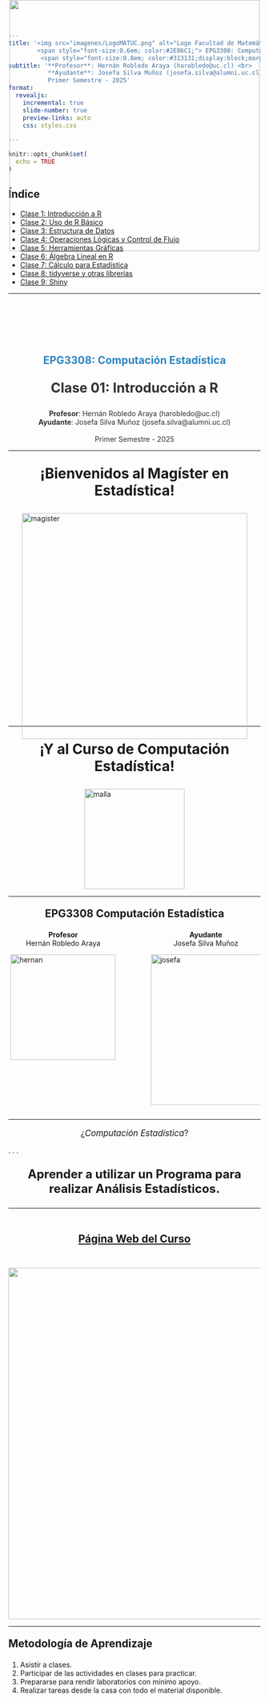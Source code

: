 ```yaml
---
title: '<img src="imagenes/LogoMATUC.png" alt="Logo Facultad de Matemáticas" style="width: 450px; margin-bottom: -40px;"/> <br>
        <span style="font-size:0.6em; color:#2E86C1;"> EPG3308: Computación Estadística </span> <br>
         <span style="font-size:0.8em; color:#313131;display:block;margin-bottom:40px;"> Diapositivas del Curso </span>' 
subtitle: '**Profesor**: Hernán Robledo Araya (harobledo@uc.cl) <br>
           **Ayudante**: Josefa Silva Muñoz (josefa.silva@alumni.uc.cl) <br> <br> 
           Primer Semestre - 2025'
format:
  revealjs: 
    incremental: true 
    slide-number: true
    preview-links: auto
    css: styles.css 

---
```


```r
knitr::opts_chunk$set(
  echo = TRUE
)
```

## Índice

::: {.nonincremental}

- [Clase 1: Introducción a R](#clase1)
- [Clase 2: Uso de R Básico](#clase2)
- [Clase 3: Estructura de Datos](#clase3)
- [Clase 4: Operaciones Lógicas y Control de Flujo](#clase4)
- [Clase 5: Herramientas Gráficas](#clase5)
- [Clase 6: Álgebra Lineal en R](#clase6)
- [Clase 7: Cálculo para Estadística](#clase7)
- [Clase 8: tidyverse y otras librerías](#clase8)
- [Clase 9: Shiny](#clase9)
:::


--------------------------------------------------------------------------------

::: {#clase1}

<img src="imagenes/LogoMATUC.png"
     style="position: absolute;
            top: 0;
            left: 50%;
            transform: translateX(-50%);
            width: 500px;" />
  
<br><br><br><br><br>

<div style = "text-align: center; font-size:1.5em;color:#2E86C1">
**EPG3308: Computación Estadística**
</div>
<div style = "text-align: center; font-size:1.9em;color:#313131">
**Clase 01: Introducción a R**
</div>

<div style = "text-align: center; font-size:1em;color:#313131">
**Profesor**: Hernán Robledo Araya (harobledo@uc.cl)<br> 
**Ayudante**: Josefa Silva Muñoz (josefa.silva@alumni.uc.cl) <br> <br> 
Primer Semestre - 2025

</div>
           
:::

--------------------------------------------------------------------------------



<div style="text-align: center;font-size:2em">
<b> ¡Bienvenidos al Magíster en Estadística! </b>
</div>

<img src="imagenes/magister.jpg" alt="magister" style="width: 450px; margin-bottom: -40px; display: block; margin-left: auto; margin-right: auto;"/>


--------------------------------------------------------------------------------

<div style="text-align: center;font-size:2em">
<b> ¡Y al Curso de Computación Estadística! </b>
</div>

<img src="imagenes/malla.png" alt="malla" style="width:200px; display: block; margin-left: auto; margin-right: auto;"/>

------------------------------------------------------------------------------------------------------------

<div style="text-align: center;font-size:1.5em">
<b> EPG3308 Computación Estadística </b>
</div>

::: columns
::: {.column width="45%"}

<div style="text-align: center;font-size:1em"> <b> Profesor  </b> <br> Hernán Robledo Araya </div>

<img src="imagenes/Hernan.jpg" alt="hernan" style="width:210px; display: block; margin-left: auto; margin-right: auto;"/>

:::

::: {.column width="5%"}
:::

::: {.column width="45%"}

<div style="text-align: center;font-size:1em"> <b> Ayudante </b> <br>  Josefa Silva Muñoz</div>

<img src="imagenes/Josefa.jpeg" alt="josefa" style="width:300px; display: block; margin-left: auto; margin-right: auto;"/>

:::
:::

------------------------------------------------------------------------------------------------------------

<div style="text-align: center; font-size: 1.2em;"> 
  ¿<em>Computación Estadística</em>?
</div>

. . .

<div id="txbox" style="text-align: center; font-size: 1.7em;"> 
  <b> <span> Aprender a utilizar un Programa para realizar Análisis Estadísticos. </b>
</div>



------------------------------------------------------------------------------------------------------------

<br><br>
<div style="text-align: center;font-size:1.5em"> [<b> Página Web del Curso</b>](https://cursos.canvas.uc.cl/courses/83931) </div>
<br>

[<img src="imagenes/canvas.jpeg" style="width:700px; display: block; margin-left: auto; margin-right: auto;"/>](https://cursos.canvas.uc.cl/courses/83931)



------------------------------------------------------------------------------------------------------------

<div style="font-size: 1.5em;"> 
  <b> Metodología de Aprendizaje </b>
</div>

1. Asistir a clases.
2. Participar de las actividades en clases para practicar.
3. Prepararse para rendir laboratorios con mínimo apoyo.
4. Realizar tareas desde la casa con todo el material disponible.


## {background="#43464B" background-image="imagenes/statisticalcomputing.jpg"}

<div style="display: flex; text-align:center; justify-content: center; align-items: center; height: 100vh; color: white; font-size: 3.5em;">
  <b>Computación <br> Estadística</b>
</div>


------------------------------------------------------------------------------------------------------------

En **Estadística**,

* Recolectamos datos
* Organizamos datos
* Analizamos datos
* Interpretamos datos
* Inferimos sobre los fenómenos

. . .

¿Para qué?

. . .

<div style="text-align: center; font-size: 1.5em;"> 
  <b> Tomar Decisiones </b>
</div>


. . .

<div style="text-align: center; font-size: 1.2em;"> 
  ¡Necesitamos un programa para hacer todo esto!
</div>



------------------------------------------------------------------------------------------------------------

<div style="position: relative; height: 100vh; width: 100%; display: flex; justify-content: center; align-items: center;">
  ![](imagenes/spss){.absolute top="20" left="30" width="400" style="transform: rotate(-30deg);"}
  ![](imagenes/minitab){.absolute top="450" left="120" width="400" style="transform: rotate(-10deg);"}
  ![](imagenes/excel){.absolute top="-50" left="400" width="300" style="transform: rotate(5deg);"}
  ![](imagenes/python){.absolute top="250" left="80" width="500" style="transform: rotate(15deg);"}
  ![](imagenes/rstudio){.absolute top="520" left="520" width="450" style="transform: rotate(30deg);"}
  ![](imagenes/sas){.absolute top="200" left="560" width="400" style="transform: rotate(-30deg);"}
  ![](imagenes/stata){.absolute top="0" left="670" width="500" style="transform: rotate(35deg);"}
</div>

------------------------------------------------------------------------------------------------------------

<div style = "text-align: center; font-size:1.5em">
[**Formulario  de conocimientos de programas para estadística**](https://forms.office.com/r/eJrLidHJPu)
</div>


[<img src="imagenes/forms.png" style="width:700px; display: block; margin-left: auto; margin-right: auto;"/>](https://cursos.canvas.uc.cl/courses/83931)

------------------------------------------------------------------------------------------------------------

**En este curso veremos:** <br><br>

. . .

<img src="imagenes/Rlogo.png" style="width:700px; display: block; margin-left: auto; margin-right: auto;"/>

------------------------------------------------------------------------------------------------------------

<img src="imagenes/Rlogo.png" style="width:300px; display: block; margin-left: auto; margin-right: auto;"/>
<br>

<div style = "text-align: center; font-size:1.5em">
**R** es un *Lenguaje de Programación* diseñado específicamente para análisis estadístico.
</div>


------------------------------------------------------------------------------------------------------------

<div style = "text-align: center; font-size:1.5em">
Glosario de Programación
</div>

<section style="font-size: 0.9em;">

* ***Programación***: Acción y efecto de programar. 

* ***Programar***: Proceso de crear instrucciones para un computador de modo que este ejecute las instrucciones establecidas.

* ***Lenguaje de Programación***: dialecto específico utilizado para programar. 
  * *En Chile se habla español, como en R se habla en lenguaje... ¡R!*
  * El lienzo donde el programador escribe sus instrucciones es denominado ***Código*** o ***Script***.

* ***Sintaxis***: son las reglas del lenguaje de programación sobre cómo estructurar las *palabras* de este lenguaje para que sea funcional.

</section>

------------------------------------------------------------------------------------------------------------

**Dinámica de Programación**

<div style = "font-size:0.8em">
* Humano escribe código, 
  * Humano entrega código al programa (R en este caso),
    * Programa ejecuta las instrucciones correctamente.
      * Humano es feliz 😁
</div>

. . .

**Dinámica *Realista* de Programación**

<div style = "font-size:0.7em">
* Humano escribe código, 
  * Humano entrega código al programa,
    * Programa lo <span style = "color: red"> rechaza </span> por contener errores de escritura,
        * Humano entrega código corregido,
          * Programa vuelve a <span style = "color: red"> rechazar </span>,
            * Humano entrega código corregido,
              * Programa vuelve a <span style = "color: red"> rechazar </span>,
                * Humano entrega código corregido,
                  * Programa vuelve a <span style = "color: red"> rechazar </span>,
                    * Humano entrega código corregido,
</div>

------------------------------------------------------------------------------------------------------------

<div style = "text-align: center; font-size:1.5em">
Ejemplo de un **código** en R
</div>

<br>

. . . 

```r
notas <- c(5.1, 4.2, 6.3, 5.9)
promedio <- mean(notas)
print(paste("Nota Final en EPG3308:", promedio))

if(promedio < 4.0){
  print("¡Oh no! He reprobado el curso :( ")
} else{
  print("Facilito el curso :) ")
}
```

<br>

. . . 

<div style = "text-align: center; font-size:1.5em">
¿Qué hará este código?
</div>


------------------------------------------------------------------------------------------------------------

<img src="imagenes/Rlogo.png" style="width:200px; display: block; margin-left: auto; margin-right: auto;"/>
<div style = "text-align: center; font-size:1.5em">
**¿Por qué usar R?**
</div>

<div style = "font-size:0.7em">
1. **Es gratis.**
2. Liviano y disponible en múltiples plataformas.
3. Flexibilidad para construir procesos complejos.
4. Rápido y eficiente en ejecutar sus tareas.
5. Programa de *Código abierto*.
6. Herramientas básicas y avanzadas para manipulación de datos.
7. Herramientas básicas y avanzadas para estadística.
7. Comunidad construye nuevas librerías.
8. Poderosas herramientas gráficas.
</div>

------------------------------------------------------------------------------------------------------------

<div style = "text-align: center; font-size:1.5em">
¿Cómo se aprende a programar en <img src="imagenes/Rlogo.png" style="width:80px;"/> u otro lenguaje?
</div>
<br>


<div style = "font-size:0.9em">
1.  Aprendiendo la *sintaxis* y el dialecto del lenguaje de programación.
2. Familiarizándonos resolviendo tareas sencillas.
3. Resolviendo problemas interesantes.
4. <div style = "font-size:1.2em"> **¡Equivocándonos mil y un veces!** </div>
</div>

. . .

<div style="text-align: center; font-size:1.5em; color: #2E86C1;">
  **Corregir los errores enseña más que cien cursos**
</div>


------------------------------------------------------------------------------------------------------------

<div style="text-align: center; font-size: 1.5em;">
**Hoy aprender a programar es más fácil que nunca**
</div>

. . .

<div style="display: flex; justify-content: center; align-items: center;">
  <img src="imagenes/youtube.png" style="width: 350px; margin: 10px; align-self: center;">
  <img src="imagenes/w3school.png" style="width: 200px; margin: 10px; align-self: center;">
  <img src="imagenes/datacamp.png" style="width: 400px; margin: 10px; align-self: center;">
</div>

. . .

<div style="display: flex; justify-content: center; align-items: center;">
  <img src="imagenes/chatgpt.png" style="width: 320px; margin: 10px; align-self: center;">
  <img src="imagenes/copilot.png" style="width: 250px; margin: 10px; align-self: center;">
  <img src="imagenes/gemini.png" style="width: 300px; margin: 10px; align-self: center;">
</div>

------------------------------------------------------------------------------------------------------------

<div style="text-align: center; font-size: 1.5em;">
**¿Por qué usar R y no Python, o Julia, u otro lenguaje?**
</div>

::: {style="font-size:0.8em;"}
- Python requiere *librerías* extras para algunos procedimientos estadísticos básicos.
- R dispone de métodos estadísticos avanzados:
  - Modelos Lineales Generalizados
  - Análisis de Series de Tiempo
  - Métodos Bayesianos
:::

. . .

::: {.callout-note}
## Nota
Python o Julia siguen siendo excelentes opciones para estadística *clásica*.
:::

------------------------------------------------------------------------------------------------------------

<div style="text-align: center; font-size: 1.5em;">
**Instalar <img src="imagenes/Rlogo.png" style="width:90px;"/>**
</div>

<div style="text-align: center; font-size: 1.5em;">
[**Página Oficial**](https://www.r-project.org/)
</div>

<br>

<img src="imagenes/paginar.jpg" style="width:900px; display: block; margin-left: auto; margin-right: auto;"/>

. . .

![](imagenes/flecha.png){.absolute top="460" left="560" width="100" style="transform: rotate(-90deg);"}

------------------------------------------------------------------------------------------------------------

Escoger el *repositorio* chileno para descargar R. 

. . .

<div style="display: flex; justify-content: center; align-items: center;">
  <img src="imagenes/cran1.png" style="width: 600px; margin: 10px; align-self: center;">
</div>

. . .

![](imagenes/flecha.png){.absolute top="410" left="500" width="60" style="transform: rotate(90deg);"}

. . .

<div style="display: flex; justify-content: center; align-items: center;">
  <img src="imagenes/cran2.png" style="width: 700px; margin: 10px; align-self: center;">
</div>

. . .

![](imagenes/flecha.png){.absolute top="580" left="700" width="60" style="transform: rotate(-90deg);"}

------------------------------------------------------------------------------------------------------------

<div style="display: flex; justify-content: center; align-items: center;">
  <img src="imagenes/paginar2.png" style="width: 900px; margin: 10px; align-self: center;">
</div>

. . .

![](imagenes/flecha.png){.absolute top="140" left="360" width="120" style="transform: rotate(-90deg);"}


<br>

* Tras la descarga, instalar programa dejando opciones por defecto.
* En macOS, el procedimiento es equivalente.

------------------------------------------------------------------------------------------------------------

* Para abrir R, ingresar *R 4.3* en el buscador.

. . .

<div style="display: flex; justify-content: center; align-items: center;">
  <img src="imagenes/rbasico.png" style="width: 1200px; margin: 10px; align-self: center;">
</div>


------------------------------------------------------------------------------------------------------------

<div style="text-align: center; font-size: 1.5em;">
**Interfaz Gráfica mejorada para R**
</div>

![](https://posit.co/wp-content/themes/Posit/dist/images/site-share-image-25.png){.absolute top="70" left="250" width="600" style="transform: rotate(0deg);"}

![](https://bookdown.org/andersson_vargas/aprendiendo_r_studio_-_avm/Imagenes/RStudio-Logo-Flat.png){.absolute top="400" left="10" width="420" style="transform: rotate(0deg);"}

![](https://posit.cloud/images/posit-cloud.jpg){.absolute top="400" left="550" width="470" style="transform: rotate(0deg);"}

<br><br><br><br><br><br><br><br><br>
<div style="text-align: center; font-size: 1em;">
[**Página Web**](https://posit.co/download/rstudio-desktop/) &emsp;&emsp;&emsp;&emsp;&emsp;&emsp;&emsp;    [**Página Web**](https://client.login.posit.cloud/oauth/register?redirect=https%3A%2F%2Fclient.login.posit.cloud%2Foauth%2Flogin%3Fshow_auth%3D0%26show_login%3D0)
</div>

------------------------------------------------------------------------------------------------------------

![](https://bookdown.org/andersson_vargas/aprendiendo_r_studio_-_avm/Imagenes/RStudio-Logo-Flat.png){.absolute top="-20" left="400" width="200" style="transform: rotate(0deg);"}

![](imagenes/rstudio10.png){.absolute top="70" left="50" width="1000" style="transform: rotate(0deg);"}

. . .

![](imagenes/rstudio11.png){.absolute top="70" left="50" width="1000" style="transform: rotate(0deg);"}

------------------------------------------------------------------------------------------------------------

![](https://bookdown.org/andersson_vargas/aprendiendo_r_studio_-_avm/Imagenes/RStudio-Logo-Flat.png){.absolute top="-20" left="400" width="200" style="transform: rotate(0deg);"}

![](imagenes/rstudio2.png){.absolute top="80" left="100" width="900" style="transform: rotate(0deg);"}

. . .

![](imagenes/rstudio3.png){.absolute top="80" left="100" width="900" style="transform: rotate(0deg);"}

. . .

![](imagenes/rstudio4.png){.absolute top="80" left="100" width="900" style="transform: rotate(0deg);"}


## <span style="color: #28A745;">¡Actividad Bonificada!</span> {auto-animate="true"}
<div class="small-font"> <!-- Clase definida en styles.css -->

::: {.nonincremental}
1. Instale R y R Studio.
2. Desde R Studio, crear un nuevo código y guardarlo bajo algún nombre en alguna carpeta.
3. Dentro del código creado, escriba <b> comentarios </b> anteponiendo cada una con un símbolo #.

``` r
# !Esto es un comentario!
##### ¡Esto tambien es un comentario!
# Copiar desde el boton en la esqina superior derecha de este cuadro.
```

4. Escriba en el código lo que ha aprendido durante esta sesión y aquello que le causa curiosidad del curso.
5. Guarde el archivo y subir a Actividad Bonificada 1 en la sección de Tareas de Canvas.

:::

</div>

--------------------------------------------------------------------------------

::: {#clase2}

<img src="imagenes/LogoMATUC.png"
     style="position: absolute;
            top: 0;
            left: 50%;
            transform: translateX(-50%);
            width: 500px;" />
  
<br><br><br><br><br>

<div style = "text-align: center; font-size:1.5em;color:#2E86C1">
**EPG3308: Computación Estadística**
</div>
<div style = "text-align: center; font-size:1.9em;color:#313131">
**Clase 02: Uso de R Básico**
</div>

<div style = "text-align: center; font-size:1em;color:#313131">
**Profesor**: Hernán Robledo Araya (harobledo@uc.cl)<br> 
**Ayudante**: Josefa Silva Muñoz (josefa.silva@alumni.uc.cl) <br> <br> 
Primer Semestre - 2025

</div>
           
:::
           
         
----------

<div style = "text-align: center; font-size:1.5em">
¿Cómo se aprende a programar en <img src="imagenes/Rlogo.png" style="width:80px;"/> u otro lenguaje?
</div>
<br>

::: {.nonincremental}
<div style = "font-size:0.9em">
1.  Aprendiendo la *sintaxis* y el dialecto del lenguaje de programación.
2. Familiarizándonos resolviendo tareas sencillas.
3. Resolviendo problemas interesantes.
4. <div style = "font-size:1.2em"> **¡Equivocándonos mil y un veces!** </div>
</div>
:::

--------------------------------------------------------------------------------

<div style = "text-align: center; font-size:1.5em">
**Como ejecutar código en R**
</div>
<br> 

![](imagenes/0020_CodigoR.png){.absolute top="110" left="100" width="600" style="transform: rotate(0deg);"}

. . .

![](imagenes/0021_CodigoR.png){.absolute top="110" left="100" width="600" style="transform: rotate(0deg);"}

<br><br><br><br><br><br><br><br><br>

. . . 

<div style = "text-align: center; font-size:0.8em">
* **Atajo del Teclado: ** Control + Enter
* Para código escrito en Consola tan solo presionar Enter.
</div>


## {background="#43464B" background-image="imagenes/statisticalcomputing2.jpg"}

<div style="display: flex; text-align:center; justify-content: center; align-items: center; height: 100vh; color: white; font-size: 3.5em;">
  <b>  R La Calculadora </b>
</div>

--------------------------------------------------------------------------------

<div style = "text-align: center; font-size:1.5em">
**R como Calculadora**
</div>

**Suma con + y Resta con -**
```r
1 + 1

10 + 20

-5 + 50

10 - 2

5 - 5

-1 - 10 - 100
```

--------------------------------------------------------------------------------

<div style = "text-align: center; font-size:1.5em">
**R como Calculadora**
</div>

**Multiplicación y División**
```r
-5 * 6

3 / -2
```

**Potencias y Raíces**
```r
2**2 

-1^2

2^(1/2) # Raíz cuadrada

sqrt(-1) # NaN = Not a Number
```

-------------------------------------------------------------------------------- 

<div style = "text-align: center; font-size:1.5em">
**R como Calculadora**
</div>

<div style = "font-size:0.8em">
* El orden en que se aplican las operaciones sigue las reglas de la matemática.
  * Usar paréntesis `()` para agrupar sus operaciones y salir de duda.
  
<br>

* Orden:
  1. Paréntesis
  2. Exponenciación y raíces
  3. Multiplicación y división (de izquierda a derecha)
  4. Suma y resta
</div>

--------------------------------------------------------------------------------

<div style = "text-align: center; font-size:1.5em">
**R como Calculadora**
</div>

::: {.nonincremental}

<div style = "font-size:0.8em">
* El orden en que se aplican las operaciones sigue las reglas de la matemática.
  * Usar paréntesis `()` para agrupar sus operaciones y salir de duda.
</div>

:::

. . .

```r
1 + 2 * 2
1 + (2 * 2)
```

<br>

. . .

```r
-1 * 2^3
-1 * (2^3)
```

-------------------------------------------------------------------------------- 

::: {.nonincremental}

<div style = "text-align: center; font-size:1.5em">
**R como Calculadora**
</div>

<div style = "font-size:0.8em">
* El orden en que se aplican las operaciones sigue las reglas de la matemática.
  * Usar paréntesis `()` para agrupar sus operaciones y salir de duda.
</div>
:::

```r
3 - 2 / 5 * 5
3 - ( (2 / 5) * 5 )
```

. . .

<br>

```r
-5 / 7 + 2 * 2
(-5 / 7) + (2 * 2)

```

--------------------------------------------------------------------------------

<div style = "text-align: center; font-size:1.3em">
**¡Actividad de Cinco Minutos!**
</div>

::: {.nonincremental}

<div style = "font-size:0.8em">
1. Transforme a grados Farenheit los 26 grados Celsius pronosticados para mañana.

$$F = 32 + C \times \frac{9}{5}$$
2. Si usted obtuvo un promedio de notas de laboratorios de $3.5$, un promedio de tareas de $4.2$, y un examen de $4.5$, ¿aprueba el curso?

</div>

:::

--------------------------------------------------------------------------------

<div style = "text-align: center; font-size:1.3em">
**¡Actividad de Cinco Minutos!**
</div>

::: {.nonincremental}

<div style = "font-size:0.7em">

3. Sea $p$ el puntaje obtenido en una evaluación que tiene $p_{max}$ puntos como máximo. La nota que un estudiante obtiene bajo cualquier porcentaje de exigencia $Ex$ se calcula como sigue:

* Si se obtiene un puntaje $p < E\cdot p_{max}$, 
$$\text{Nota} = 1 + 3\cdot\frac{1}{Ex}\cdot\frac{p}{p_{max}}.$$

* Mientras que si se obtiene un puntaje $p \geq E \cdot p_{max}$,
$$\text{Nota} = 4 + 3\cdot\frac{p - Ex \cdot p_{max}}{p_{max}\cdot ( 1- Ex)}.$$

¿Qué nota obtuvo usted si obtuvo 25 puntos en una prueba de 30 puntos como máximo bajo una exigencia del 80%?

</div>

:::

--------------------------------------------------------------------------------

<div style = "text-align: center; font-size:1.3em">
**¡Actividad de Cinco Minutos!**
</div>

::: {.nonincremental}

<div style = "font-size:0.8em">

4. (para conocedores de funciones y condicionales) Construya una función que entregue la nota obtenida en una evaluación tras recibir como argumentos el puntaje obtenido, el puntaje total de la evaluación, y el porcentaje de exigencia.  

* Explore las escalas de notas bajo el 50%, 60%, y 70%.

</div>

:::

--------------------------------------------------------------------------------

![](imagenes/0022_NotasEx.png){.absolute top="110" left="100" width="900" style="transform: rotate(0deg);"}
Fuente: [J. Pumarino](https://escaladenotas.cl/)


## {background="#43464B" background-image="imagenes/statisticalcomputing2.jpg"}

<div style="display: flex; text-align:center; justify-content: center; align-items: center; height: 100vh; color: white; font-size: 3.5em;">
  <b> Texto en R</b>
</div>

--------------------------------------------------------------------------------

<div style = "text-align: center; font-size:1.5em">
**Escribir e Imprimir Texto en Consola**
</div>

. . .

```r
### ¡Este codigo hace calculos muy importantes!

# Operacion 1
#                    Operacion 2
#         Operacion 3
#             .
#             .     Operacion hecha con IA
#  Error parcheado           
#             .
#             .
#          Operacion 500.

 
# Anunciar finalizacion con exito del proceso:
print("¡Proceso terminado!")

```

--------------------------------------------------------------------------------

<div style = "font-size:1.5em">
Sintaxis para **texto**
</div>



* Todo carácter que deseen utilizarse como texto se escribe entre **comillas dobles** o entre comillas simples.

. . .

```r
"¡Hola mundo!"

'¡Tambien sirvo con comillas simples!'

"19.792.578-5"

"(5 + 3/2)^2"

'print("¡Hola mundo!")'

```

. . .

- Texto así no tiene mayor uso.
- Comunicar a un lector de código a través de comentario:

. . .

```r
## ¡Recorre este código cuan ave aletea en la vastedad!
```


--------------------------------------------------------------------------------

**Impresión de texto en consola**

* **Función `cat()`**: concatena texto e imprime en la consola.
  * `cat` de concatena.
  
. . .

```r
cat("¡Hola mundo!")
```

. . .

<br>

```r
# Una coma separa cada texto, que luego la funcion los une en uno solo.
cat("Este es uno de" , "mis primeros textos" , "impresos.") 

```

. . .

<br>

```r
cat("(5 + 3/2)^2")
```

<br>

--------------------------------------------------------------------------------

```r
cat(No se me ocurre qué más decir)
```

. . . 

<br>

```r
cat("Mi nota es \n 1 + 6*(7.2/10) =", 1 + 6*(7.2/10))
```

<div style = "font-size: 0.8em">
* Notar que `\n` hace un salto de línea.
* Notar que puede recibir una operación e imprime el resultado.
</div>

. . . 


```r
cat('El resultado de la operacion es = ', mil)
```

. . . 


```r
cat('El resultado de la operacion es =', 1000
```

--------------------------------------------------------------------------------

`cat()` es una *función*.

  * Internamente ejecuta un procedimiento que puede depender o no de los elementos entregados por el usuario. 
    * **Argumentos de una función**: lo que debe recibir para que una función funcione.

. . . 

```r
cat(Argumento 1, Argumento 2, Argumento 3, ...)
```

<br>

. . . 

```r
cat("En", "la", "clase","de", "hoy", "veremos", "la", "funcion","cat")
```

--------------------------------------------------------------------------------

**Función `print(x)`**: si `x` es texto, (sólo) lo imprime. Si `x` es otro objeto, imprime los atributos definidos a ser impresos.

* Es menos flexible que `cat` para manipular texto.

. . .

```r
print("¡Jelou Mundo!")
```

<br>

. . .

```r
print(cat) # Imprime el codigo de cat.
```

<br>

. . . 

```r
print("Este es uno de" , "mis primeros textos" , "impresos.")
```

--------------------------------------------------------------------------------

**Función `paste(x, y,...)`**: pega los textos `x` y `y` separándolos por un espacio.

<div style = "font-size: 0.8em">
* Similar a `cat`, pero `cat` sólo imprime y devuelve texto impreso.
</div>

. . .

```r
Texto1 <- "Este es mi texto"
Texto2 <- "y de nadie más!"
```

<br>

. . .

```r
TextoUnido <- cat(Texto1, Texto2)

print(TextoUnido) # No lo guarda!!
```

. . .

```r
TextoUnido <- paste(Texto1, Texto2)
print(TextoUnido)
```


--------------------------------------------------------------------------------

::: {.nonincremental}

<div style = "text-align: center; font-size:1.3em">
**¡Actividad de Cinco Minutos!**
</div>

1. Usando `cat`, concatene en una única frase el siguiente poema de Pablo Neruda:

<div style = "text-align: center; font-size:0.9em">
**Punto**

*No hay espacio más ancho que el dolor,*

*no hay universo como aquel que sangra.*
</div>

2. En un único `cat` y con todo el poema en un único texto, use `\n` para que al imprimir el poema en la consola se haga un salto de línea tras la coma del poema. Observe qué ocurre si usa `print` para imprimir el mismo texto.

:::

--------------------------------------------------------------------------------

::: {.nonincremental}

<div style = "text-align: center; font-size:1.3em">
**¡Actividad de Cinco Minutos!**
</div>

3. En un único `cat` y con todo el poema en un único texto, use `\n` para que al imprimir el poema en la consola se haga un salto de línea tras cada salto incluido por el poeta.

<div style = "text-align: center; font-size:0.9em">
**Océano**

*Cuerpo más puro que una ola,*

*sal que lava la línea,*

*y el ave lúcida*

*volando sin raíces.*
</div>
:::

## {background="#43464B" background-image="imagenes/statisticalcomputing2.jpg"}

<div style="display: flex; text-align:center; justify-content: center; align-items: center; height: 100vh; color: white; font-size: 3.5em;">
  <b> Creando Objetos en R</b>
</div>

--------------------------------------------------------------------------------

* Definir cantidades que puedan ser operadas posteriormente en el código.
* Sintaxis:

. . .

<div style = "text-align: center; font-size:1em">

`Nombre <- Elemento Almacenado como "Nombre" `

</div>

. . .

```r
FondosTotales <- 2234031
##    Se gasto 120000 en impresiones
##                     Se gastaron 120000 en renovacion de equipos
##                     Se gastaron 30000 en chocmans
##   Ingresaron 944000 por pago de clientes
##              .
##              .
##        Otras operaciones importantes
##              .
print(FondosTotales)
```

```r
FondosTotales <- -25900
print(FondosTotales)
```

* Objeto ```FondosTotales``` recibió cambios (ficticios) y tiene nuevo valor.

--------------------------------------------------------------------------------

* Se puede usar `=` en vez de `<-` pero puede llevar a confusiones.

* Definir objetos **mejora la legibilidad del código.**

. . .


<div style = "text-align: center; font-size:1em">
Sin objetos definidos
</div>

```r
print(4 + 3 * (25 - 0.80*30)/(30 * (1 - 0.80)))
```

. . .


<div style = "text-align: center; font-size:1em">
Con objetos definidos
</div>

```r
puntaje <- 25
puntajeMax <- 30
Exigencia <- 0.80

Nota <- 4 + 3 * (puntaje - Exigencia*puntajeMax)/(puntajeMax * (1 - Exigencia))
print(Nota)
```


--------------------------------------------------------------------------------

Acerca nombres para objetos:

* No pueden tener espacios dentro del nombre. Ej: `mi objeto <- 5`

* No pueden llevar ciertos carácteres especiales. Ej: `valor$ <- 5`, `valor& <- 5`

* No pueden iniciar con un número. ej: `1objeto <- 5`

* Se recomienda no usar palabras reservadas para otras funciones u otros objetos. Ej: `print <- 5`

--------------------------------------------------------------------------------

¡Nombres de los objetos son sensible a mayúsculas y otras puntuaciones!

. . .

```r
Valor <- 1000
TEXTO <- "Esto es un texto!"
datos_2 <- mtcars # Tabla de Datos guardada en R.
lstas <- list()
secuencias  <- c(10, 400, 200, 500)

print(valor)
print(texto)
print(datos2)
print(listas)
print(secuencia)
```



--------------------------------------------------------------------------------

**Buenas prácticas para asignación de nombres**

1. Usar nombres descriptivos.

. . .

```r
a <- 4.3 # ¿?
NotaTarea1 <- 4.3
```

2. Usar sólo una convención de nombramiento para todo el código:

* *Camel Case*: `nombreObjeto`
* *Snake Case*: `nombre_objeto`
* *Pascal Case*: `NombreObjeto`

3. Evitar abreviaciones vagamente informativas. Ej: `var1`, `a1`, etc.

--------------------------------------------------------------------------------

4. Usar patrones coherentes en el código.

. . .

```r
total_ventas <- 1000
ventas_totales <- 1000 # Se rotó la posición de totales! Malo.
```



5. Añadir contexto si hace falta.

. . .

```r
venta <- 200  # ¿?
ventaDiaria <- 2
ventaAnual <- 1000
```

6. Usar prefijos o sufijos para caracterizar.

. . .

```r
tabla_ventas
vector_productosVendidos
valor_dineroRestante
```

7. ¡Cualquier otra cosa que ayude a le legibilidad!


## {background="#43464B" background-image="imagenes/statisticalcomputing2.jpg"}

<div style="display: flex; text-align:center; justify-content: center; align-items: center; height: 100vh; color: white; font-size: 3.5em;">
  <b> Funciones en R</b>
</div>


--------------------------------------------------------------------------------

**Funciones**: bloque de código que posee un nombre asignado y realiza una tarea específica.


[<span style = "font-size:0.7em"> Fuente de Imágen </span> ](https://www.saludolearning.in/topics/c/user-defined-functions-in-c/)
![](https://scaler.com/topics/images/what-is-a-function.webp){width=70% fig-align="center"}

. . .


<div style = "font-size:0.8em">
  * Usualmente recibe de entrada elementos que definen el proceso a realizar.
    * Los *Argumentos* de la función son estos objetos.
  * Puede o no entregar un objeto de salida.
</div>





--------------------------------------------------------------------------------

<div style = "font-size:1.4em">

**Sintaxis para crear funciones**

</div>

<div style = "font-size:1.3em">

```r
NombreFuncion <- function(Argumento1, Argumento2, ..., ArgumentoK){
  
  return(Objeto) # Opcional
}

## Ejecutando la funcion:
NombreFuncion(Argumento1 = ..., Argumento2 = ...)
```

</div>

--------------------------------------------------------------------------------

<div style = "font-size:1.4em">

**Sintaxis para crear funciones**

</div>

<div style = "font-size:1.3em">

```r
NombreFuncion <- function(Argumento1, Argumento2, ...){
  
  ## No dar ningun argumento tambien es opcion.
  
  ## Aqui dentro se escriben todo el procedimiento
  ## que se desea ejecutar cuando NombreFuncion es llamada.
  
  ## Si se desea que la funcion retorne un 
  ## objeto tras su ejecucion:
  return(Objeto)
  
  ## Tambien es opcion que no entregue nada.
}
```

</div>

--------------------------------------------------------------------------------

* Considere la función `Funcion(Argumento, X_Y, Z)`. 

* Suponga, para este caso, que para que la función *funcione*, los tres argumentos deben recibir valores numéricos. 

* Cualquiera de las siguientes opciones son sintaxis válidas en R:

. . .

```r
Funcion(100, 200, 300)

Funcion(Argumento = 100, X_Y = 200, Z = 300)

Funcion(Arg = 100, X = 200, Z = 300)

Funcion(A = 100, 200, 300)
```

--------------------------------------------------------------------------------

**Ejemplos:**

. . .

::: {.nonincremental}

1. Función que imprime el poema de Neruda cuando es llamada.


```r
Poema <- function(){
  cat("No hay espacio más ancho que el dolor, \nno hay universo como aquel que sangra.")
}
```
<br>

```r
Poema()
```

:::


--------------------------------------------------------------------------------

::: {.nonincremental}

**Ejemplos:**

2. Función que transforma grados Celsius a Farenheit.

```r
CelsiusFarenheit <- function(Celsius){
  Farenheit <- 32 + Celsius * 9/5
  
  Salida <- paste(Celsius, "grados Celsius son", Farenheit, "grados Farenheit.")
  return(Salida)
  
}
```

```r
CelsiusFarenheit(0) # Congelamiento del agua
CelsiusFarenheit(Celsius = 30)
CelsiusFarenheit(C = 100)  # Ebullicion  del agua
CelsiusFarenheit(C = 220)  # Temperatura para hornear un pancito
```

:::

--------------------------------------------------------------------------------

::: {.nonincremental}

**Ejemplos:**

3. Funcion que calcula el promedio entre los cuatro laboratorios de este curso.

```r
PromedioLaboratorios <- function(Lab1, Lab2, Lab3, Lab4){
  
  Promedio <- (Lab1 + Lab2 + Lab3 + Lab4)/4
  
  Promedio # Equivalente a solo escribir return(Promedio)
}
```

```r
PromedioLaboratorios(1.0, 7.0, 6.0, 5.5)
PromedioLaboratorios(6.0, 5.4, 7.0, 4.3)
PromedioLaboratorios(7.0, 7.0, 6.0, 7.0)
```
:::


--------------------------------------------------------------------------------

<span style="font-size:1.4em; color: #28A745;"> **¡Actividad Bonificada!** </span> 

<div style="font-size:0.9em"> 
1. Construya una función que reciba de argumentos las notas de la Tarea 1 y 2 y entregue como salida el mensaje *Promedio de Laboratorios = NOTA OBTENIDA*.

2. Construya una funcion que reciba de argumentos las notas de los laboratorios 1, 2, 3, y 4, las tareas 1 y 2, y el examen, y que calcule la nota final del curso. La nota final debe entregarla junto a un mensaje acorde.

3. Muestre evidencia de que realizó el resto de actividades de esta clase.

  * *Basta responder hasta aquí para haber completado la actividad bonificada.*

. . .

Continúa....

</div>

--------------------------------------------------------------------------------

<span style="font-size:1.4em; color: #28A745;"> **¡Actividad Bonificada!** </span> 

<div style="font-size:0.9em"> 
3. Escriba una función que tome como argumentos una nota y un porcentaje de exigencia, y que devuelva la nota ajustada a un nuevo porcentaje de exigencia, asumiendo que la nota original corresponde a un 50% de exigencia.

4. Escriba una función que reciba tantos argumentos como evaluaciones haya en el curso, además de un porcentaje de exigencia. La función deberá recalcular la nota final del curso ajustándola al porcentaje de exigencia indicado, asumiendo que las evaluaciones originales corresponden a un 50% de exigencia.

</div>

## {background="#43464B" background-image="imagenes/statisticalcomputing2.jpg"}

<div style="display: flex; text-align:center; justify-content: center; align-items: center; height: 100vh; color: white; font-size: 3.5em;">
  <b> Estructura de Datos en R </b>
</div>

--------------------------------------------------------------------------------

* Sabemos añadir un único elemento a un objeto

. . .

```r
notaEstudiante1 <- 5.4
notaEstudiante2 <- 6.0
```

* Quisiéramos añadir múltiples elementos a un único objeto.

. . .

<div style = "text-align:center;font-size:1.2em">
**Vectores de Datos**
</div>

* Función `c()` (combine) para crear y guardar un vector:

. . .

<div style = "text-align: center; font-size:1em">
`Nombre <- c(Elemento1, Elemen2, Elem3, ...)`
</div>

* Ejemplo:

. . .

```r
NotasEPG3308 <- c(7.0, 6.9, 7.0, 6.9, 6.8, 7.0)
Estudiantes <- c("Hernan", "Andrea", "Ximena", "Miguel")
```


--------------------------------------------------------------------------------

* Es posible asignarle un nombre a los elementos del vector:

. . .

```r
Asistencia <- c("Hernan" = 1, "Andrea" = 0, 1, 1)
print(Asistencia)
```

* Si un vector trae sólo números, R lo identificará como un *vector numérico*:

. . .

```r
NotasEPG3308 <- c(7.0, 6.9, 7.0, 6.9, 6.8, 7.0)
class(NotasEPG3308) # Funcion class() devuelve la "clase" (tipo de objeto).
```

* Basta con que haya un elemento que sea carácter/texto para que el vector completo se transforme a texto.

. . .

```r
NotasEPG3308 <- c(7.0, 6.9, 7.0, 6.9, 6.8, "7.0")
class(NotasEPG3308) 
```

--------------------------------------------------------------------------------

**Funciones útiles de R para crear vectores**:

* `a:b`: crea secuencia de números enteros desde `a` hasta `b`.

. . .

```r
1:10
0:5
-10:-2
-5:-8
```

* `seq(from, to, by, ...)`: crea secuencia numérica desde `from` hasta `to` dando saltos de según `by`.

. . . 
```r
seq(from = 1, to = 10, by = 1)
seq(from = 1, to = 100, by = 10)
seq(from = 1, to = -10, by = -2)
seq(from = 1, to = 100, length.out = 15) # length.out en vez de by para solicitar largo de secuencia
```

--------------------------------------------------------------------------------

**Funciones útiles de R para crear vectores**:

* `rep(x, times, length.out, each)`: repite el o los valores `x` dependiendo de si se entrega `times`, `length.out`, o `each`.
  * `times`: repite `x` un número `times` de veces.

. . .   

<br>

```r
rep(x = 1, times = 4)
rep(x = c(1,2), times = 4)
```

--------------------------------------------------------------------------------

`rep(x, times, length.out, each)`: 

  * `each`: repite cada elemento de `x` un número `each` de veces.

. . .

```r
rep(x = 1, each = 4)
rep(x = c(1,2), each = 4)
```

<br>

* `length.out`: repite `x` hasta que vector sea de largo `length.out`.
  
. . .

```r
rep(x = 1, length.out = 4)
rep(x = c(1,2), length.out = 4)
```

--------------------------------------------------------------------------------

<div style = "text-align: center; font-size:1.5em">
**Ayuda de R**
</div>

<div style = "text-align: center; font-size:1em">
`help(funcion)` - `?funcion`
</div>



![](imagenes/0024_ayudaR.png){width=800 fig-align="center"}

--------------------------------------------------------------------------------

<div style = "text-align: center; font-size:1.1em">
**Estructura de Documentación de Ayuda**
</div>


![](imagenes/0025_ayudaR2.png){width=150% fig-align="center"}



----------------------------------

::: {#clase3}

<img src="imagenes/LogoMATUC.png"
     style="position: absolute;
            top: 0;
            left: 50%;
            transform: translateX(-50%);
            width: 500px;" />
  
<br><br><br><br><br>

<div style = "text-align: center; font-size:1.5em;color:#2E86C1">
**EPG3308: Computación Estadística**
</div>
<div style = "text-align: center; font-size:1.9em;color:#313131">
**Clase 03: Estructura de Datos**
</div>

<div style = "text-align: center; font-size:1em;color:#313131">
**Profesor**: Hernán Robledo Araya (harobledo@uc.cl)<br> 
**Ayudante**: Josefa Silva Muñoz (josefa.silva@alumni.uc.cl) <br> <br> 
Primer Semestre - 2025

</div>
           
:::
            
         
--------------------------------------------------------------------------------

<div style = "font-size:1.5em">
**Hoy veremos:**
</div>

1. Operaciones con Vectores
2. Matrices y Operaciones con Matrices
3. Listas y Operaciones con Matrices
4. Cuadros de Datos (Data Frames)
5. Lectura de Datos

--------------------------------------------------------------------------------

<div style = "text-align:center;font-size:1.2em">
**1. Vectores de Datos**
</div>

* Función `c()` (combine) para crear y guardar un vector:

. . .

<div style = "text-align: center; font-size:1em">
`Nombre <- c(Elemento1, Elemen2, Elem3, ...)`
</div>

. . .

* Funciones: `seq` y `rep`.

. . .

**Veremos:**

1. Acceder a elementos
2. Funciones para vectores
3. Matemática Vectorizada
4. Cálculos Matemáticos

--------------------------------------------------------------------------------

* Acceso a elementos de vector con `vector[posicion]`:

* Acceder a un único elemento:

. . .

```r
Notas <- c(4.0, 4.5, 4.7, 5.2, 6.0, 7.0)

Notas[1] # Primer elemento
Notas[2] # Segundo elemento
```

* Acceder a múltiples elementos: vector de índices.

. . .

```r
indices <- c(1,2)
Notas[indices]

indices <- c(3,6)
Notas[indices]
```

--------------------------------------------------------------------------------

::: {.nonincremental}

* Acceso a elementos de vector con `vector[posicion]`:

:::

* Todos excepto un elemento: `vector[-posicion]`

. . .

```r
Notas[-1] # Todos excepto primer elemento
Notas[-6] # Todos excepto sexto elemento
```

* Acceder a todos excepto un subconjunto:

. . .

```r
indices <- c(1,2)
Notas[-indices] # Elementos 3, 4, 5 y 6 

pares <- seq(2,6,2)
Notas[pares]

```

--------------------------------------------------------------------------------

<div style = "font-size:1.2em">
**Modificar o añadir elementos de un vector**
</div>

. . .

<div style = "text-align: center; font-size:1em">
vector[indices] <- vector2
</div>

. . .

```r
vec <- c() # Vector vacío
vec # Equivalente a hacer print(vec1)
vec[1] <- 4.5
vec
```

. . .

```r
vec[5] <- 6.0
vec
```

. . .

```r
vec[2:4] <- c(5.0, 5.1, 5.2)
vec
```

. . .

```r
vec[c(1, 5, 8:9)] <- 1 # Reemplazar todo por valor 1
vec
```

--------------------------------------------------------------------------------

<div style = "font-size:1.2em">
**Funciones útiles**:
</div>

<div style = "font-size:0.8em">
* `length(vector)`: entrega el numero de elementos contando NAs.
* `sort(vector)`: ordena los elementos del vector.
* `rank(vector)`: entrega el ranking de los elementos según su valor.
* `rev(vector)`: invierte el orden de los elementos del vector.
* `unique(vector)`: entrega un vector en que se eliminan los valores repetidos de `vector`.
* `table(vector)`: tabla de frecuencia de los elementos de `vector`.
</div>


. . .

::: {.callout-tip}
Tip: Cuando necesiten hacer algo específico pregúntense: 

<div style = "text-align:center;font-size:1.2em">
***¿existe una función que ya lo haga?***
</div>

:::

--------------------------------------------------------------------------------

<div style = "font-size:1.2em">
**Matemática con Vectores**:
</div>

<div style = "font-size:0.8em">
* Sumas, restas, productos, divisiones, potencias y otras operaciones sí funcionan entre vectores.

* **Operación entre Vector y Escalar**

</div>

. . .

```r
vec <- c(1, 2, 4)
vec^2
```

<div style = "font-size:0.8em">
* **Operación entre Escalar y Vector**
</div>
. . .

```r
vec <- c(1, 2, 4)
5^vec
```

<div style = "font-size:0.8em">
* **Operación entre Vector y Vector**
</div>
. . .

```r
vec1 <- c(1, 2, 3);   vec2 <- c(0, 1, 2)
vec1 ^ vec2
```


--------------------------------------------------------------------------------

* Esta cualidad de R es llamada *Cálculos Vectorizados*.

* Más eficientes que recorrer cada elemento, aplicar la operación deseada, y continuar con el siguiente elemento.

. . .

```r
mivector <- c(4.8, 5.3, 3.8, 6.1, 3.9, 4.4, 2.6, 1.8, 0.4, 0.5)

## Funcion que eleva al cuadrado cada elemento de un vector
vectoralcuadrado <- function(){
  resultado <- c()
  for(i in 1:10){
    resultado[i] <- mivector[i]^2
  }
  return(resultado)
}

## Comparacion en nanosegundos de tiempos de computo entre
## calculo vectorizado y escalar
microbenchmark::microbenchmark(mivector^2, vectoralcuadrado(), times = 1000)
```


--------------------------------------------------------------------------------

<div style = "font-size:1.2em">
**Reciclaje de elementos**:
</div>

* Cuando se aplica una operación entre vectores de distintos tamaños, R comienza a reciclar elementos del vector más corto.

. . .

```r
vec1 <- 1:20 # Vector de largo 20
vec2 <- rep(c(0,1), times = 5) # Vector de largo 10

length(vec1*vec2)
vec1*vec2

```

. . .

::: {.callout-warning}
## Advertencia
Preferir no reciclar. Operar con vectores de igual tamaño.
:::

--------------------------------------------------------------------------------

<div style = "font-size:1.2em">
**Matemática con Vectores**
</div>

<div style = "font-size:0.8em">
* `sum(vector)`: Calcula la suma de todos los elementos.
* `prod(vector)`: Calcula el producto de todos los elementos.
* `mean(vector)`: Calcula el promedio entre los elementos.
* `median(vector)`: Encuentra la mediana de los elementos.
* `var(vector)`: Calcula la varianza del vector.
* `sd(vector)`: Calcula la desviación estándar.
* `summary(vector)`: calcula múltiples estadísticas descriptivas.
* `min(vector)`: Encuentra el valor mínimo.
* `max(vector)`: Encuentra el valor máximo.
* `quartile(vector, prob)`: entrega el cuartil que acumula `prob` del vector dado.
</div>




--------------------------------------------------------------------------------

<div style = "text-align: center; font-size:1.3em">
**¡Actividad de Diez Minutos!**
</div>

::: {.nonincremental}

<div style = "font-size:0.8em">

El archivo `DataC03.RData` se carga con el comando `load("DataC03.RData")` y contiene tres vectores con información de una muestra de estudiantes y sus puntajes en una prueba de competencias matemáticas. Los vectores tienen los nombres `edad`, `comuna` y `puntuacion`.

1. Corrija el registro de la posición 97 en edad. Cree un nuevo cetor llamado `edad2`. ¿Habrá otro valor mal codificado?

2. Siguiendo las recomendaciones de asignaciones de nombres a objetos, cree tres vectores con las edades de los estudiantes y tres vectores con las puntuaciones, agrupados por comuna.

</div>
:::

--------------------------------------------------------------------------------

<div style = "text-align: center; font-size:1.3em">
**¡Actividad de Diez Minutos!**
</div>

::: {.nonincremental}

3. Calcule estadísticas descriptivas (promedio, mediana, desviación estándar, mínimo y máximo) de las edades de los estudiantes agrupadas por comuna.

4. Calcule estadísticas descriptivas (promedio, mediana, desviación estándar, mínimo y máximo) de las puntuaciones obtenidas por los estudiantes agrupadas por comuna.

:::

--------------------------------------------------------------------------------

<div style = "text-align: center; font-size:1.5em">
**2. Matrices**
</div>

* Arreglo bidimensional (tienen filas y columnas) de datos.

. . .

<div style = "text-align: center; font-size:0.8em">

$$
\begin{pmatrix}
3 & 17 & 8 & 12 \\
15 & 4 & 22 & 7 \\
9 & 6 & 13 & 19 \\
\end{pmatrix}
$$

</div>

* Usadas en matemáticas (y estadística) para formalizar cálculos de múltiples números.

. . .

::: {.callout-note}
Un vector es una matriz de una única columna.
:::


--------------------------------------------------------------------------------

<div style = "text-align: center; font-size:1.5em">
**2. Matrices**
</div>

. . .

`matrix(vector, nrow, ncol, byrow)`: crea una función en base a `vector` con `nrow` filas, `ncol` columnas, y rellenada por filas o columnas según `byrow`.

. . .

$$
\begin{pmatrix}
 3 & 17 \\
15 &  4 \\
\end{pmatrix}
$$

. . .

```r
matrix(c(3, 15, 17, 4), nrow = 2) # Basta con indicar numero de filas
```


--------------------------------------------------------------------------------

<div style = "text-align: center; font-size:1.5em">
**2. Matrices**
</div>

. . .

Ejemplo 1:

. . .

```r
matrix(c(3, 15, 9, 21,
        17, 4, 6, 10,
        8, 22, 13, 5,
        12, 7, 19, 16), 
        nrow = 4, ncol = 4, byrow = TRUE)
```

. . .

Ejemplo 2:

. . .

```r
matrix(1:24, nrow = 2, byrow = TRUE)
```

--------------------------------------------------------------------------------

* Nombre para filas o columnas: `row.names` y `col.names`

. . .
```r
A <- matrix(1:24, nrow = 2, byrow = TRUE)
colnames(A) <- paste0("C", 1:12)
rownames(A) <- c("Fila1", "Fila2")
A
```


* Construir matrices pegando vectores: `cbind` y `rbind`

. . . 

```r
NotasL1 <- c(5.0, 3.4, 6.0, 5.0)
NotasL2 <- c(4.5, 3.9, 5.8, 5.3)
Notas <- cbind(NotasL1, NotasL2) # Column bind
Notas
```

--------------------------------------------------------------------------------

<div style = "text-align: center; font-size:1.5em">
**¡Actividad de Cinco Minutos!**
</div>

Utilice los datos del archivo `Data03.RData` para hacer lo siguiente:

1. Crear una matriz de dos columnas usando la función `matrix` que contenga los datos de los vectores `edad` y `puntuacion`. Coloque nombres adecuados a las columnas de la matriz.

2. Crear una matriz de tres columnas usando la función `cbind` que contenga los datos de los vectores `edad`, `comuna`, y `puntuacion`. Coloque nombres adecuados a las columnas de la matriz. ¿Qué se observa en la matriz resultante?

--------------------------------------------------------------------------------

<div style = "font-size:1.2em">
**Matemática elemental con matrices**
</div>

* Igual que con vectores, se pueden aplicar las operaciones matemáticas elementales entre matrices.

. . .

```r
A <- matrix(c(1,0,1,1), nrow = 2)
B <- matrix(c(-2,-1,0,1), nrow = 2)
vec <- c(1,2)

1 + A
2*A
A^2

A + vec # Aplica operacion a cada columna de A
A * vec
A+B
```
* Más operaciones en la Clase 08: Álgebra Lineal

--------------------------------------------------------------------------------


<div style = "font-size:1.2em">
**Funciones por columnas o filas con matrices**
</div>

* `colSums(matriz)`: Sumar datos por cada columna.
* `rowSums(matriz)`: Sumar datos por fila columna.
* `colMeans(matriz)`: Promediar datos por cada columna.
* `rowMeans(matriz)`: Promediar datos por cada fila.
* `apply`: Aplicar una función cualquier por fila o columnas.

. . .

<div style = "text-align: center; font-size:1em">

`apply(matriz, fila_o_columna, funcion)`

</div>

--------------------------------------------------------------------------------

<div style = "font-size:1.2em">
**Funciones por columnas o filas con matrices**
</div>


<div style = "text-align: center; font-size:1em">
`apply(matriz, fila_o_columna, funcion_a_aplicar)`
</div>

. . .

```r
A <- matrix(c(1,0,1,1,-1,2), ncol = 2) 

apply(A, 
      MARGIN = 1, # 1 = aplicar operacion por filas
      FUN = mean) # Equivalente a hacer rowMeans
```

. . .

```r
apply(A, 
      MARGIN = 2, # 2 = aplicar operacion por columnas
      FUN = sd) # Calcular desviacion estandar por columnas
```

. . .

```r
apply(A, 
      MARGIN = 2, # 2 = aplicar operacion por columnas
      FUN = sd) # Calcular desviacion estandar por columnas
```

--------------------------------------------------------------------------------

<div style = "font-size:1.2em">
**Acceder a elementos de matrices**
</div>

* `matriz[filas, columnas]`
  * Misma idea que con vectores.

* Ejemplos:

. . .

```r
A <- matrix(c(1,0,1,1,-1,2), ncol = 2) 

A[1,1]
A[2,1]
A[1:3, 1]
A[c(1,3), c(1,2)]
A[1,] # Primera fila
A[,2] # Segunda columna
A[-1,] # Todo menos primera fila
A[-2,-3] # Todo menos segunda fila y segunda columna
```


--------------------------------------------------------------------------------

<div style = "font-size:1.2em">
**Funciones útiles para matrices**
</div>

* `dim(matriz)`: entrega el número de filas y columnas de una matriz.
* `nrow(matriz)` y `ncol(matriz)`: lo mismo que la función anterior.
* `diag(matriz)`: entrega un vector con los elementos ubicados en la diagonal de la matriz.

--------------------------------------------------------------------------------

<span style="font-size:1.4em; color: #28A745;"> **¡Actividad Bonificada!** </span> 

El archivo `Clase03_notas.RData` contiene una matriz con las notas de los estudiantes de cierto curso. 

1. Calcule el promedio de las evaluaciones para cada estudiante.
2. Calcule para cada evaluación el promedio de notas.
3. Calcule mínimo, máximo, y desviación estándar de las notas de cada evaluación.
4. Muestre evidencia de haber realizado el resto de actividades de la clase.

--------------------------------------------------------------------------------

<div style = "text-align: center; font-size:1.5em">
**Listas**
</div>

<div style = "font-size:0.9em">
* Colección de elementos de distinta naturaleza (numérico, texto, tablas, etc.)

* Crear lista con `list()`
* Acceder a los elementos con `Lista[[ elemento ]]`

* Si elementos tienen nombres, pueden ser llamados con `Lista$Nombre`.

</div>

--------------------------------------------------------------------------------

<div style = "text-align: center; font-size:1.5em">
**3. Listas**
</div>

```r
Lista <- list(Notas = c(5.0, 5.5, 6.5, 7.0),
              Alumnos = 4,
              Nombres = c("H", "A", "R", "T"))
```

* Acceder a elementos de la lista:

. . .

```r
Lista$Nota
Lista[[2]]
Lista$Nombres
```


--------------------------------------------------------------------------------

<div style = "text-align: center; font-size:1.5em">
**3. Listas**
</div>

* Añadir elemento a la lista:

. . .

```r
Lista[[4]] <- c(1,1,1,0) 
Lista[[4]]
```

. . .

```r
# Añadir elemento con nombre
Lista$TieneBonificacion <- c(1,1,1,1) 
Lista$TieneBonificacion
```

* Se pueden combinar elementos de cualquier naturaleza.

. . .

```r
# Añadir elemento con nombre
Lista$TablaDatos <- cars
Lista$TablaDatos
```


--------------------------------------------------------------------------------

<div style = "text-align: center; font-size:1.5em">
**3. Listas**
</div>

* `lapply(Lista, Funcion)` para aplicar una función a los elementos de una lista.

. . .

```r
Lista$TablaDatos <- cars # Añadiendo tabla de nombre cars a la lista

lapply(Lista, class) # Aplica funcion "class" a elementos de la lista
```
  

--------------------------------------------------------------------------------

<div style = "text-align: center; font-size:1.5em">
**4. Data Frames**
</div>

* Matrices que combinan columnas de distintas naturalezas.
* Comparte sintaxis de listas para acceder a columnas. 

. . .

```r
class(mtcars) # Tabla de datos cars
class(ToothGrowth) # Tabla de datos ToothGrowth
class(iris) # Tabla de datos iris
```

. . .

```r
head(iris) # head() imprime primeras seis filas de la tabla
```

--------------------------------------------------------------------------------

<div style = "text-align: center; font-size:1.5em">
**4. Data Frames**
</div>

* Acceder a clases de cada columna con `str` (structure):

. . .

```r
str(iris) 
```

* Acceder a variables con sintaxis `tabla$variable`

. . .

```r
head(iris$Sepal.Length)
head(iris$Species)
```

--------------------------------------------------------------------------------

<div style = "text-align: center; font-size:1.5em">
**5. Lectura de Datos**
</div>

* Archivos `.RData` se leen con `load("archivo.RData")`.

* Otros archivos: asistente de carga de datos.

. . .


![](imagenes/0026_CargaDatos1.png){.absolute top="300" left="100" width="800" style="transform: rotate(0deg);"}

. . .

![](imagenes/0026_CargaDatos2.png){.absolute top="300" left="100" width="800" style="transform: rotate(0deg);"}


--------------------------------------------------------------------------------

<div style = "text-align: center; font-size:1.5em">
**5. Lectura de Datos**
</div>

![](imagenes/0026_CargaDatos3.png){.absolute top="100" left="50" width="950" style="transform: rotate(0deg);"}

<br><br><br><br><br><br><br><br><br><br>

* `From Text (readr)` para archivos .txt y .csv.

--------------------------------------------------------------------------------

<div style = "text-align: center; font-size:1.5em">
**5. Lectura de Datos**
</div>


![](imagenes/0027_readr.png){.absolute top="100" left="100" width="900" style="transform: rotate(0deg);"}

. . .

![](imagenes/0027_readr2.png){.absolute top="100" left="100" width="900" style="transform: rotate(0deg);"}

. . .

![](imagenes/0027_readr3.png){.absolute top="100" left="100" width="900" style="transform: rotate(0deg);"}

<br><br><br><br><br><br><br><br><br>

. . .

<div style = "font-size:0.9em">

::: {.callout-tip}
Copiar código de carga y pegarlo en el script.
:::

</div>

--------------------------------------------------------------------------------

<div style = "text-align: center; font-size:1.5em">
**5. Lectura de Datos**
</div>


![](imagenes/0028_readr1.png){.absolute top="140" left="30" width="1100" style="transform: rotate(0deg);"}

. . .

![](imagenes/0028_readr2.png){.absolute top="140" left="30" width="1100" style="transform: rotate(0deg);"}

. . .

![](imagenes/0028_readr3.png){.absolute top="140" left="30" width="1100" style="transform: rotate(0deg);"}

. . .

![](imagenes/0028_readr4.png){.absolute top="140" left="30" width="1100" style="transform: rotate(0deg);"}


--------------------------------------------------------------------------------


::: {#clase4}

<img src="imagenes/LogoMATUC.png"
     style="position: absolute;
            top: 0;
            left: 50%;
            transform: translateX(-50%);
            width: 500px;" />
  
<br><br><br><br><br>

<div style = "text-align: center; font-size:1.5em;color:#2E86C1">
**EPG3308: Computación Estadística**
</div>
<div style = "text-align: center; font-size:1.9em;color:#313131">
**Clase 04: Operaciones Lógicas y Control de Flujo**
</div>

<div style = "text-align: center; font-size:1em;color:#313131">
**Profesor**: Hernán Robledo Araya (harobledo@uc.cl)<br> 
**Ayudante**: Josefa Silva Muñoz (josefa.silva@alumni.uc.cl) <br> <br> 
Primer Semestre - 2025

</div>
           
:::
           
           
         
## {background="#43464B" background-image="imagenes/statisticalcomputing2.jpg"}

<div style="display: flex; text-align:center; justify-content: center; align-items: center; height: 100vh; color: white; font-size: 3.5em;">
  <b>  Operaciones Lógicas </b>
</div>


--------------------------------------------------------------------------------

```r
load("DataC04.RData")
head(base)
```

* ¿Cómo filtramos esta tabla según los estudiantes de `La Florida`?

. . .

```r
baseLaFlorida <- base[base$Comuna == "La Florida", ]
head(baseLaFlorida,3)
```

--------------------------------------------------------------------------------

<div style = "text-align: center; font-size:1.2em">
**Operación Lógica**
</div>

. . .

<div style = "text-align: center; font-size:1.2em">
`base$Comuna == "La Florida"`
</div>


* Operador lógico `==` evalúa qué elementos de `base$Comuna` son iguales a ` La Florida`. 

. . .

```r
head(base$Comuna == "La Florida")
```

* Resultado: vector de `TRUE` y `FALSE` indicando en qué se cumple la condición. 

* Un vector de `TRUE` y `FALSE` puede usarse en conjunto con `[]` para filtrar.

--------------------------------------------------------------------------------

**Observaciones**

* `TRUE` y `FALSE` se pueden abreviar como `T` y `F`.

* R interpreta `TRUE` y `FALSE` como un valor 1 y 0.

. . .

```r
TRUE*TRUE + FALSE - TRUE

vector_logico <- c(T, T, T, F, F)
sum(vector_logico)
mean(vector_logico)
```
* Vector de valores 0 y 1 a `TRUE` y `FALSE`

. . .

```r
as.logical(c(1,0,0,1,1))
```


--------------------------------------------------------------------------------

**Operadores Lógicos más comunes de R**

. . .

<div style = "text-align: center; font-size:0.7em">
| Operador | Descripción |
|:-|:------------|
| `==`     | Igual a. Devuelve `TRUE` si ambos operandos son iguales. |
| `!=`     | Diferente de. Devuelve `TRUE` si los operandos son distintos. |
| `>`      | Mayor que. Devuelve `TRUE` si el operando de la izquierda es mayor. |
| `<`      | Menor que. Devuelve `TRUE` si el operando de la izquierda es menor. |
| `>=`     | Devuelve `TRUE` si el operando de la izquierda es mayor o igual. |
| `<=`     | Devuelve `TRUE` si el operando de la izquierda es menor o igual. |
| `&`      | AND lógico. Devuelve `TRUE` si ambos operandos son `TRUE` en cada posición. |
| `|`      | OR lógico. Devuelve `TRUE` si al menos uno de los operandos es `TRUE` en cada posición. | 
| `!`      | Negación lógica. Devuelve `TRUE` si el operando es `FALSE`, y viceversa. |
</div>

--------------------------------------------------------------------------------

**Ejemplos**

* Operador `==` y `!=`

. . .

```r
a <- 5
a == 5
a != 5
```
* Operación `objeto == objeto` está vectorizada.

. . .

```r
c(14, 14, 13, 13, 13, 14, 13, 13, 12, 14) == 13
```
. . .

```r
Edades1 <- c(12, 14, 13); Edades2 <- c(13, 14, 15)
Edades1 == Edades2
```


--------------------------------------------------------------------------------

<div style = "text-align: center; font-size:1.2em">

::: {.callout-warning}
## ¡Advertencia!

A pesar de que teóricamente dos números sean iguales, ¡¡computacionalmente pueden no serlo!!

:::
</div>

. . .

$$(\sqrt{2})^2 = 2$$

. . .

```r
a <- sqrt(2)^2
a == 2
```
😱😱😱

. . .

<div style = "text-align: center; font-size:1.2em">
**Error de Redondeo**
</div>

--------------------------------------------------------------------------------

**Casos comunes de Errores de Redondeo**

* Uso de números irracionales

. . .

```r
sqrt(3)^3 == 3
```
* Sumas o restas entre números muy grandes y muy pequeños

. . .

```r
1e16 + 1 - 1e16 # 1e16 = 1 * 10 ^ (16)
```

* Números con representación binaria inexacta.

. . .

```r
0.1 + 0.2 == 0.3
```

--------------------------------------------------------------------------------

::: {.callout-note}
## ¿Por qué pasa esto?
<div style = "font-size:1.2em">
* Ciertos números (como 0.1 o 1/3) no tienen representación exacta en código binario.
* No se pueden registrar los infinitos números decimales de un número irracional en un computador.
</div>

:::

. . .


```r
options(digits = 20) # digits por defecto = 7
sqrt(2)^2
sqrt(3)^2
0.1 + 0.2
0.3
```
```r
options(digits = 7)
```

--------------------------------------------------------------------------------

::: {.callout-tip}
## Solución
<div style = "text-align: center; font-size:1.5em">
Comparar números según una ***tolerancia***.
</div>
:::

. . .

$$\text{Si } |a - b| < \text{Tolerancia} \quad \Rightarrow \quad a \approx b $$

. . .

```r
tolerancia <- 1e-10 # 1 * 10^(-10) = 0.0000000001
abs(sqrt(2)^2 - 2) # |a - b|: valor absoluto entre a y b

# ¿Es a lo suficientemente similar a b?
abs(sqrt(2)^2 - 2) < tolerancia
```

--------------------------------------------------------------------------------

* Operadores `>`, `<`, `>=`, `<=`.

. . .

```r
3 > 2       # TRUE
5 <= 5      # TRUE
7 < 1       # FALSE
```

. . .

<br>

```r
Edades <- c(20, 25, 28, 28, 30, 40, 41)
Edades >= 25
```

. . .

<br>

```r
Edades <- c(20, 25, 28, 28, 30, 40, 41)
Edades > mean(Edades) # ¿Que edades son mayores a su promedio?
```

--------------------------------------------------------------------------------

<div style = "text-align: center; font-size:1.0em">
¿Cómo evaluar que se cumplan múltiples condiciones?
</div>

. . .

<div style = "text-align: center; font-size:1.2em">
**Operador `&`**

`Condicion1 & Condicion2`
</div>

. . .

```r
## Aprueba curso si PromedioLab > 5.0   Y   PromedioTarea > 4.0
PromedioLab <- 5.2;    PromedioTarea <- 3.9
(PromedioLab > 5.0) & (PromedioTarea > 4.0)
```

. . .

<br>
```r
PromedioLab <- 5.7;    PromedioTarea <- 4.1
(PromedioLab > 5.0) & (PromedioTarea > 4.0)
```

. . .

<br>
```r
FALSE & TRUE & TRUE & TRUE & TRUE & TRUE & TRUE & TRUE & TRUE & TRUE & TRUE & TRUE & TRUE & TRUE & TRUE & TRUE & TRUE & TRUE & TRUE & TRUE & TRUE & TRUE & TRUE & TRUE & TRUE
```

--------------------------------------------------------------------------------

<div style = "text-align: center; font-size:1.0em">
¿Cómo evaluar que se cumplan **al menos** una condición?
</div>

. . .

<div style = "text-align: center; font-size:1.2em">
**Operador `|`**

`Condicion1 | Condicion2`
</div>

. . .

```r
## Se exime Examen si PromedioLab > 5.5   O   PromedioTarea > 4.0
PromedioLab <- 5.2;    PromedioTarea <- 3.9
(PromedioLab > 5.5) | (PromedioTarea > 4.0)
```

. . .

<br>
```r
PromedioLab <- 5.7;    PromedioTarea <- 4.1
(PromedioLab > 5.5) | (PromedioTarea > 4.0)
```

. . .

<br>
```r
TRUE | FALSE | FALSE | FALSE | FALSE | FALSE | FALSE | FALSE | FALSE | FALSE | FALSE | FALSE | FALSE | FALSE | FALSE | FALSE | FALSE | FALSE | FALSE | FALSE | FALSE | FALSE | FALSE | FALSE | FALSE | FALSE | FALSE | FALSE | FALSE
```

--------------------------------------------------------------------------------

<div style = "text-align: center; font-size:1.2em">
**Negación Lógica con `!`**
</div>

. . .

::: {.nonincremental}

* Suponer filtramos datos tales que

<div style = "text-align: center; font-size:1.0em">
`Comuna == "San Joaquin" & Edad >= 14`
</div>

:::

. . .

```r
head(base[base$Comuna == "San Joaquin" & base$Edad >= 14,],4)
```

* ¿Cómo filtramos por todos excepto los casos anteriores?
  * *Negando* la condición

. . .

<div style = "text-align: center; font-size:1.0em">
`!(Comuna == "San Joaquin" & Edad >= 14)`
</div>

--------------------------------------------------------------------------------

* Operador `!` invierte todos los `TRUE` y `FALSE`:

. . .

```r
tabla <- rbind(base$Comuna == "San Joaquin", 
               !(base$Comuna == "San Joaquin"))
tabla[,1:12]
```

. . .

<br>

¿Qué buscan realizar estas operaciones?

. . .

<div style = "text-align: center; font-size:1.0em">
`14 < Edad & Edad < 16`

`!(14 < Edad & Edad < 16)` 

`!(Comuna == "San Joaquin" & Comuna == "Macul")`
</div>


--------------------------------------------------------------------------------

**Funciones útiles**

* `which(vector_logico)`: entrega las posiciones en que se encuentran los `TRUE`.

. . .

```r
which(c(TRUE, TRUE, FALSE, TRUE))
```

* `which.min(numeros)` y `which.max(numeros)`: da posición del menor y mayor valor, respectivamente.

. . .

```r
which.min(c(4,3,2,1))
which.max(c(4,3,2,1))
```

--------------------------------------------------------------------------------

**Funciones útiles**

* Operador `vec1 %in% vec2`: evalúa si los elementos de `vec1` se encuentran en `vec2`.

. . . 
```r
vec1 <- c("SJ", "SM", "Stgo", "Macul"); vec2 <- c("Stgo", "Macul")
vec1 %in% vec2
```

* `all(cond1, cond2, ...)`: entrega `TRUE` si todas las condiciones se cumplen y `FALSE` si no.

* `any(cond1, cond2, ...)`: entrega `TRUE` si al menos una de las condiciones se cumplen y `FALSE` si no.

* `all.equal(x,y)`: evalúa si dos objetos son idénticos o no (incluye grado de tolerancia).

--------------------------------------------------------------------------------

::: {.nonincremental}
<div style = "text-align: center; font-size:1.2em">
**Actidad de Práctica**
</div>

Cargue en R la tabla del archivo `pokemon.csv`.

1. Filtre la tabla según las filas que cumplan `type1 == "water"` usando `tabla[tabla$type1 == "water,]`.

2. Filtre la tabla según las filas que cumplan `type1 == "fire"`.

3. Filtre la tabla según las filas que cumplan `type1 == "fire"` y `type2 == "flying"`.

4. Filtre la tabla según las filas que cumplan `type1 == "fire"` o `type1 == "water"`.

:::

## {background="#43464B" background-image="imagenes/statisticalcomputing2.jpg"}

<div style="display: flex; text-align:center; justify-content: center; align-items: center; height: 100vh; color: white; font-size: 3.5em;">
  <b>  Control de Flujo </b>
</div>

--------------------------------------------------------------------------------

* Considere la siguiente situación:
  * Si un estudiante viene de la comuna de San Joaquín, recibirá una prueba de 20 preguntas.
  * Si un estudiante viene de otra comuna, recibirá una prueba de 30 preguntas.
  
* Queremos una función que de el número de preguntas según la comuna.

. . .


![](imagenes/0029_DFlujo.png){width=600 fig-align="center"}


--------------------------------------------------------------------------------

```r
NPreguntas <- function(comuna){
  # Si comuna es "San Joaquin", entonces
       nitems <- 20
       return(nitems)
  
  # Si comuna NO es "San Joaquin", entonces
       nitems <- 30
       return(nitems)
}
```

. . .

<div style = "text-align: center; font-size:1.2em">
**Control de Flujo: `if-else`**
</div>

. . .

<div style = "text-align: center; font-size:1.2em">
```
if(condicion a evaluar){ 

  # Código evaluado si se cumple condición
  
}else{

  # Código evaluado si NO se cumple condición
  
}
```
</div>

--------------------------------------------------------------------------------

<div style = "text-align: center; font-size:1.2em">
**Control de Flujo: `if-else`**
</div>

```r
NPreguntas <- function(comuna){
  if(comuna == "San Joaquin"){
    nitem <- 20
    return(nitem)
  }else{
    nitem <- 30
    return(nitem)
  }
}

NPreguntas("San Joaquin")
NPreguntas("San Miguel")
NPreguntas("Comuna que no es San Joaquin")
```


--------------------------------------------------------------------------------

**Ejemplo**: calculadora de notas según exigencia.

<div style = "text-align: center; font-size:0.8em">

$$
\text{Nota} =
\begin{cases}
1 + 3\frac{p}{Ex\cdot p_{max}}, & \text{si } p < Ex\cdot p_{max}, \\
4 + 3\frac{p - Ex \cdot p_{max}}{p_{max}(1 - Ex)}, & \text{si } p \geq Ex\cdot p_{max}.
\end{cases}
$$

</div>

. . .

```r
NotaEPG3308 <- function(p, pMax, Ex){
  if(p < Ex * pMax){
    Nota <- 1 + 3*p/(Ex*pMax)
    return( round(Nota,1) )
  }else{ # En caso contrario, p >= Ex * pMax
    Nota <- 4 + 3*(p - Ex*pMax)/(pMax*(1- Ex))
    return( round(Nota,1) )
  }
}
```

. . .

```r
NotaEPG3308(p = 15, pMax = 30, Ex = 0.5)
NotaEPG3308(p = 15, pMax = 30, Ex = 0.65)
```


--------------------------------------------------------------------------------

**Observaciones**

* Dentro de la condición del `if` puede venir cualquier operación lógica de interés.

. . .

<div style = "text-align: center; font-size:0.8em">
`if(comuna == "A" & edad > 50 & ptje == 10 & ...)`
</div>

* Si se desean ejecutar más de dos casos usar `else if()`:

. . .

```r
if(condicion1){
  
}else if(condicion2){
  
}else if(condicion3){
  
}else{
  ...
}
```

--------------------------------------------------------------------------------

<div style = "text-align: center; font-size:1.2em">
**Bucles `for`**
</div>

* Permiten recorrer cada elemento de un vector y realizar una acción con cada uno de ellos.

  * Realizar procedimientos repetitivos.

* Sintaxis:

. . .

<div style = "text-align: center; font-size:1.4em">
```r
for(elemento in vector){ # Para cada elemento en el vector:
  # Usar "elemento" para ejecutar (o no) algo. 
}
```
</div>

--------------------------------------------------------------------------------

**Ejemplos**

* Imprimir cada elemento de un vector:

. . .

```r
Alumnos <- c("H", "A", "R", "B", "J", "F")
for(a in Alumnos){ # Para cada elemento de Alumnos
  print(a)
}
```

* Aplicar operación matemática a cada elemento:

. . .

```r
Secuencia <- 1:10
for(potencia in Secuencia){ 
  print(pi^potencia)
}
```

--------------------------------------------------------------------------------

* Lo más común es usar vector de índices:

. . .

```r
indices <- 1:nrow(base)
for(i in indices){
  print(base$Edad[i])
  
  Sys.sleep(1) # Añade un segundo de tiempo entre iteraciones
}
```

* Notación simplificada:

. . .

```r
for(i in 1:10){
  print(base[i,])
}
```

* Usar `for` para ir rellenando variables:

. . .

```r
vector <- c() # Vector vacío
for(i in 1:20){
  vector[i] <- exp(i) # número de euler elevado a i = 2.718^i
}
```

--------------------------------------------------------------------------------


<div style = "text-align: center; font-size:1.2em">
::: {.callout-important}
## Importante

Usar `for` cuando no haya una función vectorizada en R que haga lo mismo, o cuando necesite hacer muchos cálculos dentro de cada iteración.

**Cálculos vectorizados son siempre más rápidos**

:::

</div>

* Sumar con `for` vs sumar con función `sum`:

. . .

```r
vector <- 1:10
suma <- 0
for(i in 1:length(vector)) suma <- suma + vector[i]

sum(vector)
```

--------------------------------------------------------------------------------

**Aplicación combinando `if-else` y `for`**

. . .

:::{.nonincremental}

Calcular nota de alumnos donde la exigencia cambia según comuna:

  * San Joaquín: 50\% exigencia

  * Macul: 60\% exigencia

  * La Florida: 65\% exigencia

:::

--------------------------------------------------------------------------------

**Solución**:

. . .
```r
Notas <- c()
for(i in 1:nrow(base)){
  if(base$Comuna[i] == "San Joaquin"){
    Notas[i] <- NotaEPG3308(p = base$puntuacion[i],
                            pMax = 100,
                            Ex = 0.50)
  }else if(base$Comuna[i] == "Macul"){
        Notas[i] <- NotaEPG3308(p = base$puntuacion[i],
                            pMax = 100,
                            Ex = 0.60)
  }else{
        Notas[i] <- NotaEPG3308(p = base$puntuacion[i],
                            pMax = 100,
                            Ex = 0.65)
  }
}

```

--------------------------------------------------------------------------------

<div style = "text-align: center; font-size:1.2em">
Bucle `while`
</div>

* Estructura que ejecuta un bloque de código de forma repetitiva mientras una condición sea verdadera. 

. . .

<div style = "text-align: center; font-size:1.4em">
```r
while(condicion){ # Mientras se cumpla la condición ejecutar:

  # Código
  
}
```
</div>

* Antes de iniciar cada iteración, se reevalúa la condición.

* Dentro del código debe ocurrir algo que modifique el estado de la condición.  

--------------------------------------------------------------------------------

Ejemplos:

* Sumar números hasta que la suma sea mayor a 100.

. . .

```r
suma <- 0
n <- 1 # Contador
while (suma <= 100) {
  suma <- suma + n
  n <- n + 1
}
print(n)
```

* Validar la respueta de un usuario:

. . .

```r
respuesta <- ""
while (respuesta != "sí") {
  respuesta <- readline(prompt = "¿Quieres continuar? (escribe 'sí'): ")
}
cat("¡Gracias por confirmar!\n")
```

--------------------------------------------------------------------------------

:::{.nonincremental}

<div style = "text-align: center; font-size:1.2em;color: #28A745;">
¡Actividad Bonificada!
</div>

<div style = "font-size:0.9em;">

Resuelva cada caso utilizando procedimientos vectorizados y utilizando control de flujo (`if-else` y/o `for`)

1. Construya una función que reciba un vector de notas e imprima un mensaje indicando si alguien obtuvo una nota 7.0 o no.

2. Usando el archivo `Clase03_notas.R` y las notas calculadas previamente, escriba un código que recorra el vector de notas e imprima un mensaje para cada una, según estos casos:
  * Si Nota < 4.0 $\rightarrow$ "No se exime de examen".
  * Si Nota está entre 4.0 y 6.0 $\rightarrow$ "Posible eximición examen".
  * Si Nota > 6.0 4.0 $\rightarrow$ "Eximido de examen".


</div>

:::

---------------------------------------------------------------

::: {#clase5}

<img src="imagenes/LogoMATUC.png"
     style="position: absolute;
            top: 0;
            left: 50%;
            transform: translateX(-50%);
            width: 500px;" />
  
<br><br><br><br><br>

<div style = "text-align: center; font-size:1.5em;color:#2E86C1">
**EPG3308: Computación Estadística**
</div>
<div style = "text-align: center; font-size:1.9em;color:#313131">
**Clase 05: Herramientas Gráficas**
</div>

<div style = "text-align: center; font-size:1em;color:#313131">
**Profesor**: Hernán Robledo Araya (harobledo@uc.cl)<br> 
**Ayudante**: Josefa Silva Muñoz (josefa.silva@alumni.uc.cl) <br> <br> 
Primer Semestre - 2025

</div>
           
:::
            
         
## {background="#43464B" background-image="imagenes/statisticalcomputing2.jpg"}

<div style="display: flex; text-align:center; justify-content: center; align-items: center; height: 100vh; color: white; font-size: 3.5em;">
  <b>  Gráficos en R Base </b>
</div>




--------------------------------------------------------------------------------

**Análisis de Estadísticas descriptivas:**

. . .

<br>

<div style = "text-align: center; font-size:0.8em">

**Concentraciones de Tratamientos Biológicos bajo 4 Experimentos**

| Experimento | Media | Desv. estándar | Mínimo | Máximo |
|-------------|-------|----------------|--------|--------|
| Exp 1       | 0.20  | 0.40           | 0.00   | 1.00   |
| Exp 2       | 0.40  | 0.05           | 0.10   | 0.70   |
| Exp 3       | 0.60  | 0.08           | 0.20   | 1.00   |
| Exp 4       | 0.80  | 0.25           | 0.30   | 1.00   |

</div>

<br>

¿Qué podemos decir de estos resultados?

--------------------------------------------------------------------------------


<div style = "text-align: center; font-size:1.3em">

**¿Por qué usar graficos para visualizar información?**

</div>

. . .

![](imagenes/0030_intro1.png){.absolute top="200" left="150" width="800" style="transform: rotate(0deg);"}

. . .

![](imagenes/0030_intro2.png){.absolute top="200" left="150" width="800" style="transform: rotate(0deg);"}

. . .

![](imagenes/0030_intro3.png){.absolute top="200" left="150" width="800" style="transform: rotate(0deg);"}

. . .

![](imagenes/0030_intro4.png){.absolute top="200" left="150" width="800" style="transform: rotate(0deg);"}

. . .

![](imagenes/0030_intro5.png){.absolute top="200" left="150" width="800" style="transform: rotate(0deg);"}


--------------------------------------------------------------------------------

<div style = "text-align: center; font-size:1.2em">

**Cómo NO graficarán los alumnos de este curso:** 

🤨🤨🤨

</div>


![](imagenes/0031_HistogramaFeo.png){.absolute top="150" left="150" width="650" style="transform: rotate(0deg);"}



--------------------------------------------------------------------------------

<div style = "text-align: center; font-size:1.2em">

**Cómo sí graficarán los alumnos de este curso:** 

🧐🧐😇😇

</div>


![](imagenes/0031_HistogramaBonito.png){.absolute top="200" left="200" width="600" style="transform: rotate(0deg);"}

--------------------------------------------------------------------------------

<div style = "text-align: center; font-size:1.2em">


::: {.callout-tip}
## Consideraciones

* Dedicar tiempo a la confección de gráficos.

* Presentar gráficos en base a una historia que se desea contar.
  * ¿Qué quiero decir con este gráfico?

* No todo gráfico es interesante de ver.

* No sobrecargar los gráficos.

* Reflexionar: ¿de cuántas maneras puedo presentar los mismos resultados?

* R puede no ser la mejor herramienta para hacer un gráfico.
:::

</div>

--------------------------------------------------------------------------------

Veremos:

1. Histogramas
2. Gráficos de Densidad 
3. Gráficos de Dispersión
4. Gráficos de Línea 
5. Diagrama de Caja
6. Diagrama de Torta


--------------------------------------------------------------------------------

::: {.nonincremental}

<div style = "text-align: center; font-size:1.2em">
¿Cómo estudiamos la *distribución* de una variable?
</div>

:::

. . .


::: {.callout-note}
## *Distribución de una variable numérica*
Con qué forma y dónde se distribuyen los valores observados de una variable.
:::

* ¿Centro de los datos?
* ¿Dispersión en torno al centro?
* Simétricos o asimétricos en torno a un centro?
* ¿Unimodal o multimodal?
* ¿Datos extremos?


--------------------------------------------------------------------------------

<div style = "text-align: center; font-size:1.8em">
**Histogramas**
</div>

```r
set.seed(123)
x <- rgamma(300, shape = 5, rate = 0.8)
par(cex = 1.2)
hist(x, freq = F, las = 1, main = "Tiempos de Funcionamiento", xlab = "Tiempo", col = "gold2", ylab = "Densidad")
grid(lwd = 2)
hist(x, freq = F, las = 1, main = "Tiempos de Funcionamiento", xlab = "Tiempo", add = TRUE, col = "gold2")
```



--------------------------------------------------------------------------------

<div style = "text-align: center; font-size:1.2em">
**Histogramas con ** `hist(x)`
</div>

. . .

<div style = "font-size:0.8em">

::: {.callout-important}
## Advertencia
Imagen sensible (disculpas correspondientes)
:::

</div>


. . .

```r
load("Clase05_Datos.RData")
hist(datos[,1])
```

--------------------------------------------------------------------------------


<div style = "text-align: center; font-size:0.8em">
```r
hist(datos[,1],
     main = "main asigna un titulo al grafico",
     xlab = "xlab modifica etiqueta del Eje X",
     ylab = "ylab modifica etiqueta del Eje Y",
     xlim = c(-4,4), # Modificar rango de eje X
     ylim = c(0,120), # Modificar rango de eje y.
     freq = TRUE, # ¿Frecuencia absoluta (TRUE) o relativa/densidad (FALSE)?
     col = "lightblue2", # Color de relleno
     border = "lightblue4", # Color de borde
     las = 1, # Etiquetas eje Y rotadas
     breaks = 15 # Numero de barras
     )
```
</div>



--------------------------------------------------------------------------------

* Superponer dos histogramas con `add = TRUE`.

. . .

```r
hist(datos[,1], col = "red3", xlim = c(-5,10), main = "Superponer histogramas", xlab = "eje X", ylab = "Frecuencia Relativa")
hist(datos[,2], add = TRUE, col = "orange2")
```

. . .

```r
par(cex = 1.2)
hist(datos[,1], col = "red3", xlim = c(-5,10), main = "Superponer histogramas", xlab = "eje X", ylab = "Frecuencia Relativa")
hist(datos[,2], add = TRUE, col = "orange2")
```



--------------------------------------------------------------------------------

* En estadística suponemos que datos surgen de un modelo.

. . .

```r
par(mfrow = c(1,2), cex = 1.2)
curve(dnorm, from = -3, to = 3, xlab = "", bty = "n", yaxt = "n", ylab = "", lwd = 2, ylim = c(0,0.5),
      main = "Distribucion Normal")
grid()
curve(dnorm, from = -3, to = 3, xlab = "", bty = "n", yaxt = "n", ylab = "", lwd = 2, add = TRUE)

curve(dnorm, from = -3, to = 3, xlab = "", bty = "n", yaxt = "n", ylab = "", lwd = 2, ylim = c(0,0.5),
      main = "Datos de Poblacion Normal")
grid()
set.seed(123)
hist(rnorm(500), freq = F, add = TRUE)
curve(dnorm, from = -3, to = 3, xlab = "", bty = "n", yaxt = "n", ylab = "", lwd = 2, add = TRUE)

```

* ¿Graficar histograma suavizado que se parezca a la teoría?


--------------------------------------------------------------------------------

<div style = "text-align: center; font-size:1.2em">
**Histograma suavizado:** `density(x)`
</div>

. . .

<div style = "text-align: center; font-size:0.8em">
```r
par(cex = 1.4) # Aumenta todo el tamaño del grafico
hist(datos[,1], main = "Densidad de Kernel con density(x)", xlab = "", ylab = "", xlim = c(-4,4), freq = F, col = "lightblue2", border = "lightblue4", las = 1, breaks = 15 )

lines(density(datos[,1]), col = "blue2",
      lwd = 2,  # Linea de ancho 2
      lty = 2   # Linea punteada
      ) 

```
</div>

--------------------------------------------------------------------------------

<div style = "text-align: center; font-size:1.2em">
**Histograma suavizado:** `density(x)`
</div>

* Útiles cuando se desea simplificar el gráfico. Requiere comprender una densidad.

. . .

```r
load(file = "DatosEjemplo.RData")
# Colores con transparencia (usamos rgb con alpha)
colores <- c("E1" = rgb(31, 119, 180, maxColorValue = 255, alpha = 100),
             "E2" = rgb(44, 160, 44,  maxColorValue = 255, alpha = 100),
             "E3" = rgb(214, 39, 40,  maxColorValue = 255, alpha = 100),
             "E4" = rgb(148, 103, 189, maxColorValue = 255, alpha = 100))

# Densidad para la primera curva
d1 <- density(datos$valores[datos$variable == "E1"])

# Crear gráfico vacío y trazar la primera densidad con relleno
plot(d1,
     main = "Densidad de concentración en los 4 tratamientos",
     xlab = "Concentración (mg/ml)",
     ylab = "Densidad",
     xlim = c(0, 1),
     ylim = c(0, 8),
     type = "n")

polygon(d1, col = colores["E1"], border = NA)

# Agregar las otras curvas con relleno
for (var in c("E2", "E3", "E4")) {
  d <- density(datos$valores[datos$variable == var])
  polygon(d, col = colores[var], border = NA)
}

# Opcional: volver a dibujar las líneas de contorno por encima
lines(d1, col = "#1f77b4", lwd = 2)
lines(density(datos$valores[datos$variable == "E2"]), col = "#2ca02c", lwd = 2)
lines(density(datos$valores[datos$variable == "E3"]), col = "#d62728", lwd = 2)
lines(density(datos$valores[datos$variable == "E4"]), col = "#9467bd", lwd = 2)

legend("topright", legend = c("E1", "E2", "E3", "E4"),
       col = c("#1f77b4", "#2ca02c", "#d62728", "#9467bd"),
       lwd = 2, bty = "n")

```


--------------------------------------------------------------------------------

<div style = "text-align: center; font-size:1.2em">
**Gráfico de Caja:** `boxplot(x)`
</div>

. . .

![](https://miro.medium.com/max/9000/1*2c21SkzJMf3frPXPAR_gZA.png)

[Fuente de Imagen](https://miro.medium.com/max/9000/1*2c21SkzJMf3frPXPAR_gZA.png)

--------------------------------------------------------------------------------

<div style = "text-align: center; font-size:1.2em">
**Gráfico de Caja:** `boxplot(x)`
</div>

. . .

. . .

```r
load("Clase05_Datos.RData")
```


```r
boxplot(datos[,1])
```
<div style = "text-align: center; font-size:1.2em">
😱😱😱🙈🙈🙈
</div>



--------------------------------------------------------------------------------

<div style = "text-align: center; font-size:1.2em">
**Gráfico de Caja:** `boxplot(x)`
</div>




```r
par(cex = 1.5)
boxplot(datos[,1], ylim = c(-4,4),
        main = "Titulo del Diagrama de Caja",
        horizontal = TRUE,
        col = "lightblue2",       # Relleno
        border = "lightblue4",    # Borde de la caja
        boxwex = 1.2,            # Ancho de la caja
        pch = 19); grid()
```


--------------------------------------------------------------------------------

* Diagramas de caja según categorías con sintaxis `y ~ x`

. . .

```r
boxplot(Sepal.Length ~ Species, data = iris, las = 1,
        xlab = "Especie", ylab = "Largo del Sepal", col = 2:4, pch = 19)
grid()
```

. . .

```r
par(cex = 1.3)
boxplot(Sepal.Length ~ Species, data = iris, las = 1,
        xlab = "Especie", ylab = "Largo del Sepal", col = 2:4, pch = 19)
grid()
boxplot(Sepal.Length ~ Species, data = iris, las = 1,
        xlab = "Especie", ylab = "Largo del Sepal", col = 2:4, pch = 19, add = TRUE)
```


--------------------------------------------------------------------------------

* Histograma, gráfico de densidad, y boxplot permiten analizar o comparar distribuciones.

* Usaremos gráficos de dispersión para comparar relación entre dos variables:
  * ¿Peso corporal predice la presión arterial?
  * ¿A mayor cantidad de estudio, mejor rendimiento?
  * ¿Evoluciona una variable en función del tiempo?
  

. . .

<div style = "text-align: center; font-size:1.2em">
**Gráfico de Dispersión:** `plot(x, y)`
</div>

--------------------------------------------------------------------------------

<div style = "text-align: center; font-size:1.2em">
**Gráfico de Dispersión:** `plot(x, y)`
</div>

. . .

```r
load(file = "Clase05_Datos3.RData")
plot(y1 ~ y2, data = datos3)
```
<div style = "text-align: center; font-size:1.2em">
🤢🤢🤢💀💀💀
</div>


--------------------------------------------------------------------------------

<div style = "font-size:0.8em">

```r
par(cex = 1.2)
plot(y2 ~ y1, data = datos3,
     main = "Relacion entre variable y1 y y2", xlab = "Variable y1", ylab = "Variable y2",
     type = "p",
     col = "red3",
     pch = 19,
     las = 1
)
grid(col = rgb(0.2,0.2,0.2,0.5))

```
</div>


. . .

<div style = "font-size:0.8em">
```r
par(cex = 1.2)
plot(y2 ~ y1, data = datos3,
     main = "Relacion entre variabel y1 y y2", xlab = "Variable y1", ylab = "Variable y2",
     type = "p",
     col = "red3",
     pch = 19,
     las = 1
)
grid(col = rgb(0.2,0.2,0.2,0.5))

```
</div>


--------------------------------------------------------------------------------


<div style = "font-size:0.8em">
* Gráfico de líneas con `type = "l"`
</div>

. . .

<div style = "font-size:0.8em">
```r
par(cex = 1.2)
plot(y1 ~ tiempo, data = datos3,
     main = "Serie de Tiempo", xlab = "tiempo", ylab = "Variable y1",
     type = "l",
     col = "red3",
     pch = 19,
     las = 1
)
grid(col = rgb(0.2,0.2,0.2,0.5))

```
</div>


--------------------------------------------------------------------------------

<div style = "text-align: center; font-size:1.2em">
**Apartado técnico de gráficos en R.**
</div>

<div style = "font-size:0.9em">
* Crear un gráfico es abrir un *dispositivo gráfico*.

* Funciones de alto nivel como `plot()` abren el dispositivo.

</div>

<div style = "font-size:0.8em">
* Funciones de bajo nivel: permiten añadir elementos al dispostivo abierto. No sirven por si solas.
  * `lines`: graficar líneas adicionales.
  * `points`: graficar puntos adicionales. 
  * `text`: imprimir texto en gráfico.
  * `legend`: añadir leyenda.
  * `grid`, `axis`, `segments`, `title`, `polygon`, etc.
</div>


--------------------------------------------------------------------------------


Reconstruyamos el siguiente gráfico:

. . .

```r

# Iniciar dispositivo grafico
plot(NULL, xlim = c(0,100), ylim = c(0,200), las = 1, xlab = "", ylab = "")

# Adiciones al dispositivo:
points(y1 ~ y2, data = datos3, pch = 19) 
lines(y1 ~ tiempo, data = datos3, col = "red", lwd = 2)
grid()
title(main = "(y1 vs y2) y (y1 vs tiempo)", line = 1, cex.main = 2)
title(xlab = "Eje X", ylab = "Eje Y")
text(x =  20, y = 100, label = "¡Texto de prueba!", cex = 2, col = "green4")
legend("topleft", legend = c("Serie de Tiempo", "Relacion y1 vs y2"), col = c("red", "black"),
       lty = c(1,0), pch = c(NA, 19), lwd = 4, cex = 1.2)


```

```r
# Iniciar dispositivo grafico
plot(NULL, xlim = c(0,100), ylim = c(0,200), las = 1, xlab = "", ylab = "")
```



--------------------------------------------------------------------------------

<div style = "text-align: center; font-size:1.2em">
**Apartado técnico de gráficos en R.**
</div>

* Función `par()` contiene la configuración global de los dispositivos gráficos.

. . .

```r
par()[1:8] |> unlist()  # Ver ayuda para todos los parametros: ?par
```

<div style = "text-align: center; font-size:0.8em">

* Podemos modificar alguno de estos parámetros para que se aplique a todos los gráficos.
  * `par(pch = 19)`: puntos rellenos en gráficos de puntos.
  * `par(cex.main = 2)`: agrandar títulos de gráficos.
  * `par(mfrow = c(filas, columnas))`: dividir la ventana en una matriz para imprimir multiples gráficos.
  * `?par`

</div>

--------------------------------------------------------------------------------

* Ejemplo de uso de `par()`

. . .

```r
plot(Sepal.Length ~ Sepal.Width, data = iris)
plot(Sepal.Length ~ Petal.Length, data = iris)
plot(Sepal.Width ~ Petal.Width, data = iris)
```

* Ejecutar código anterior antes y después de ejecutar

. . .

<div style = "text-align: center; font-size:0.9em">
`par(las = 1, bty = "n", pch = 19, mfrow = c(1,3), cex.lab = 1.2, cex.axis = 1.2)`
</div>

* Volver a configuración por defecto cerrando el dispositivo gráfico con `dev.off()`

--------------------------------------------------------------------------------

<div style = "text-align: center; font-size:1.2em">
**Graficar funciones matemáticas:** `curve()`
</div>

* Graficar la función $f(x|k,v,\dots)$ en $a < x < b$.
  * Se evalúa en $x$ y tiene posibles parámetros $a$, $b$, $\dots$ que la modifican.

* Sintaxis:

. . .

<div style = "text-align: center; font-size:1.0em">
```curve(f(x, k, v), from = a, to = b)```
</div>

--------------------------------------------------------------------------------

* **Ejemplo**: distribución Normal Estándar

. . .

```r
f <- function(x) exp(-x^2/2)/sqrt(2*pi)
curve(f(x), from = -3, to = 3, las = 1, 
main = "Distribucion Normal Estandar", lwd = 2)
```


--------------------------------------------------------------------------------

* **Ejemplo**: distribución Gamma$(k,v)$:

. . .

```r
f <- function(x, k, v) v^k/gamma(k)*x^(k-1)*exp(-v*x)
curve(f(x,k = 3, v = 0.5), from = 0, to = 20, 
      las = 1, 
      main = "Distribucion Gamma", lwd = 2)

```


--------------------------------------------------------------------------------


* **Ejemplo**: graficar funciones que ya vienen en R

. . .

```r
curve(exp(x), from = -3, to = 3, lwd = 2)

curve(sin(x), from = -10, to = 10, lwd = 2)

curve(dnorm(x,0,4), from = -10, to = 10, lwd = 2)

curve(pexp(x,1), from = 0, to = 10, lwd = 2)

curve(ppois(x,4), from = 0, 10)

curve(pbinom(x,size=20,prob=0.2), from = 0, 10)
```

<br>

* Una herramienta gráfica más amigable es [Desmos](https://www.desmos.com/calculator?lang=es)

--------------------------------------------------------------------------------

Gráficos feos que no quiero mostrar:

  * Gráfico de barra con `barplot(x)`
  
  * Gráfico de torta con `pie(x)`

. . .

```r
frutas <- c("Manzana", "Plátano", "Naranja", "Fresa", "Uva")
cantidades <- c(25, 15, 20, 10, 30)

pie(cantidades, labels = frutas,
    main = "Preferencia por tipo de fruta",
    col = rainbow(length(frutas)))

barplot(cantidades,
        names.arg = frutas,
        main = "Preferencia por tipo de fruta",
        ylab = "Cantidad de personas",
        col = "skyblue",
        border = "white")
```


--------------------------------------------------------------------------------


* Demostración real de cómo hacer un gráfico complejo:

. . .

![](imagenes/0033_chatgpt.png){width="700" style="display: block; margin: 80px auto 0 auto;"}





--------------------------------------------------------------------------------

## {background="#43464B" background-image="imagenes/statisticalcomputing2.jpg"}

<div style="display: flex; text-align:center; justify-content: center; align-items: center; height: 100vh; color: white; font-size: 3.5em;">
  <b>  Gráficos con ggplot2 </b>
</div>


--------------------------------------------------------------------------------

<div style="text-align: center;">
  <img src="https://ggplot2.tidyverse.org/logo.png" width="300"/>
</div>


<div style="text-align: center;">
  **Paquete para creación de gráficos**
  
  
  **Enfoque *declarativo* para construir gráficos**
</div>

--------------------------------------------------------------------------------

<div style = "text-align: center; font-size:1.5em">
Ejemplos `ggplot2`
</div>

<div style="text-align: center;">
  <img src="https://www.datanovia.com/en/wp-content/uploads/dn-tutorials/ggplot2/figures/128-ggplot-examples-density-ridgeline-1.png" width="800"/>
</div>

<div style = "text-align: center; font-size:1em">
[Fuente de Imagen](https://www.datanovia.com/en/blog/ggplot-examples-best-reference/)
</div>

--------------------------------------------------------------------------------

<div style = "text-align: center; font-size:1.5em">
Ejemplos `ggplot2`
</div>

<div style="text-align: center;">
  <img src="https://www.datanovia.com/en/wp-content/uploads/dn-tutorials/ggplot2/figures/128-ggplot-examples-marginal-density-plots-1.png" width="600"/>
</div>

<div style = "text-align: center; font-size:1em">
[Fuente de Imagen](https://www.datanovia.com/en/blog/ggplot-examples-best-reference/)
</div>


--------------------------------------------------------------------------------

<div style = "text-align: center; font-size:1.5em">
Ejemplos `ggplot2`
</div>

<div style="text-align: center;">
  <img src="https://www.datanovia.com/en/wp-content/uploads/dn-tutorials/ggplot2/figures/128-ggplot-examples-horizontal-bar-plot-1.png" width="600"/>
</div>

<div style = "text-align: center; font-size:1em">
[Fuente de Imagen](https://www.datanovia.com/en/blog/ggplot-examples-best-reference/)
</div>



<div style = "text-align: center; font-size:1.5em">
Ejemplos `ggplot2`
</div>

<div style="text-align: center;">
  <img src="https://select-statistics.co.uk/wp-content/uploads/2019/07/BBC-ggplot-examples.png" width="600"/>
</div>

<div style = "text-align: center; font-size:1em">
[Fuente de Imagen](https://select-statistics.co.uk/blog/data-visualisation-with-rs-ggplot2-package/)
</div>

* Extensiones de ggplot2: https://exts.ggplot2.tidyverse.org/gallery/

--------------------------------------------------------------------------------

<div style = "text-align: center; font-size:1.5em">
`ggplot2` es una librería (o paquete) de R
</div>

* **Librería**: conjunto de funciones para objetivo particular.

  * Librería `dplyr`: funciones para manipular datos.
  * Librería `moments`: trae funciones para calcular estadísticas descriptivas

* Instalar librería:

. . .

```r
install.packages("NOMBRE DE LIBRERIA")
```

* Cargar la librería:

. . .

```r
library(NOMBRE DE LIBRERIA)
```


--------------------------------------------------------------------------------


<div style = "text-align: center; font-size:1.5em">
`ggplot2`

```r
install.packages("ggplot2")
library(ggplot2)
```
</div>

* Sintaxis basada en la composición de capas.

* Se indica qué se quiere visualizar (y no cómo)

. . .

<div style = "text-align: center; font-size:1.2em">

```r
ggplot(Datos) +
  aes(Variables a Graficar) +
  geom_TipodeGrafico() +
  Adiciones_Extras_al_grafico.
```
</div>

* Distintas capas son conectadas con `+`

--------------------------------------------------------------------------------

Ejemplo:

```r
library(ggplot2)

ggplot(data = mtcars) +                         # 1. Especificar datos
  aes(x = wt, y = mpg, color = factor(cyl)) +   # 2. "Mapear" variables 
  geom_point(size = 3) +                        # 3. Graficar puntos
  labs(title = "Consumo vs Peso del Vehículo",  # 4. Etiquetas
       x = "Peso (wt)", y = "Consumo (mpg)") +
  theme_minimal()                               # 5. Aplicacion de un tema
```

--------------------------------------------------------------------------------

<div style = "font-size:1.2em">
Elementos de ggplot:
</div>

* `aes(x,y)`: "aesthetics mappings" o atributos estéticos. Especificar cómo variables se conectan con elementos visuales (estéticas) del gráfico.

. . .

<div style = "text-align: center; font-size:1.2em">
```r
+ aes(x = Edad,       # variable Edad en eje x
      y = Ingresos,   # variable Ingresos en eje y
      color = Genero, # asignar colores segun Genero
      shape = Comuna # graficar puntos distintos segun Comuna
    )
```
</div>

* `geom_X()`: especificar la geometría del gráfico, es decir, la forma gráfica para visualizar los datos.

. . .

<div style = "text-align: center; font-size:1.2em">
```r
geom_point()     # Gráfico de Dispersión
geom_bar()       # Gráfico de Barras
geom_histogram() # Histogramas
```

</div>

--------------------------------------------------------------------------------

<div style = "text-align: center; font-size:1.2em">
**Ejemplos**
</div>

* Datos de la tarea:

. . .

```r
load("ENS2017.RData")
```

* Histograma de Edades

. . .

```r
ggplot(ENS) +       # Inicializa datos
  aes(Edad) +       # Especificar variables
  geom_histogram()  # Indicar geometria (grafico)

```

--------------------------------------------------------------------------------

<div style = "text-align: center; font-size:1.2em">
**Ejemplos**
</div>

* Gráfico de Densidad de Edades

. . .

```r
ggplot(ENS) +       # Inicializa datos
  aes(Edad) +       # Especificar variables
  geom_density()

```

--------------------------------------------------------------------------------

<div style = "text-align: center; font-size:1.2em">
**Ejemplos**
</div>

::: {.nonincremental}

* Gráfico de Densidad de Edades

:::

```r
ggplot(ENS) +       # Inicializa datos
  aes(Edad) +       # Especificar variables
  geom_density(fill = "lightblue", color = "lightblue4", alpha = 0.5)

```

--------------------------------------------------------------------------------

<div style = "text-align: center; font-size:1.2em">
**Ejemplos**
</div>

* Gráfico de Violín

. . .

```r
ENS <- na.omit(ENS)
ENS <- ENS[ENS$Peso < 250 & ENS$Altura < 220 & ENS$Altura > 100 ,]

ggplot(ENS) +       
  aes(y = Peso, x = "") + 
  geom_violin()
```

--------------------------------------------------------------------------------

<div style = "text-align: center; font-size:1.2em">
**Ejemplos**
</div>

::: {.nonincremental}

* Gráfico de Violín

:::

```r
ggplot(ENS) +       
  aes(y = Peso, x = Sexo, fill = Sexo) + 
  geom_violin()
```


--------------------------------------------------------------------------------

<div style = "text-align: center; font-size:1.2em">
**Ejemplos**
</div>

* Gráfico de Dispersión

. . .

```r
ggplot(ENS) +
  aes(x = Peso, y = Altura) + 
  geom_point()

```

--------------------------------------------------------------------------------


<div style = "text-align: center; font-size:1.2em">
**Ejemplos**
</div>

::: {.nonincremental}

* Gráfico de Dispersión

:::

```r
ggplot(ENS) +
  aes(x = Peso, y = Altura, color = Sexo) + 
  geom_point()

```

--------------------------------------------------------------------------------


<div style = "text-align: center; font-size:1.2em">
**Ejemplos**
</div>

* Gráfico de Caja

. . .

<div style = "text-align: center; font-size:0.8em">

```r
ggplot(ENS) +
  aes(x = Peso, y = Altura, color = Sexo) + 
  geom_boxplot(fill = "grey95")
```

</div>

--------------------------------------------------------------------------------


<div style = "text-align: center; font-size:1.2em">
**Ejemplos**
</div>

::: {.nonincremental}

* Gráfico de Caja

:::


<div style = "text-align: center; font-size:0.8em">

```r
ggplot(ENS) +
  aes(x = Peso, y = Altura, color = Sexo) + 
  geom_boxplot(fill = "grey95") +
  
  coord_flip() +        # Rota coordenadas
  labs(title = "Mi primer Grafico de Caja en ggplot2",
       x = "Peso en Kg",
       y = "Altura en cm") + 
  theme_minimal()
```

</div>


--------------------------------------------------------------------------------


<div style = "text-align: center; font-size:1.2em">
**Ejemplos**
</div>

* Gráfico de Barras

. . .

<div style = "text-align: center; font-size:0.8em">

```r
ggplot(ENS) +
  aes(x = Sexo) + 
  geom_bar(fill = "steelblue", width = 0.7)
```

</div>


--------------------------------------------------------------------------------

* Suponer deseamos cambirle los colores a este gráfico:

. . .

```r
ggplot(ENS) +
  aes(x = Peso, y = Altura, color = Sexo) + 
  geom_point()
```

--------------------------------------------------------------------------------

* Solución: modificar la "escala" del atributo "color" 

. . .

```r
ggplot(ENS) +
  aes(x = Peso, y = Altura, color = Sexo) + 
  geom_point() +
  scale_color_manual(values = c("F" = "red", "M" = "blue"))
```

--------------------------------------------------------------------------------

**Escalas en ggplot2: `scale_`**

* Controlan cómo los valores de las variables se traducen en elementos gráficos.

. . .

<div style = "text-align: center; font-size:1.1em">
` scale_ElementoEstetico_Tipo()`
</div>

. . .

* Ejemplos:

. . .

<div style = "text-align: center; font-size:1.1em">

```r
scale_x_continuous()     # eje x con datos numéricos
scale_color_manual()
scale_shape_manual()
```

</div>

--------------------------------------------------------------------------------

* Ejemplo: modificar etiquetas de los ejes:

. . .

```r
ggplot(ENS) +
  aes(x = Peso, y = Altura, color = Sexo) + 
  geom_point() +
  scale_y_continuous(breaks = seq(0,200,10)) + # Modifica numeros del eje y
  scale_x_continuous(breaks = c(40,60,80,100,120,140))
```

* Ejemplo: modificar colores y tamaño de puntos:

. . .

```r
ggplot(ENS) +
  aes(x = Peso, y = Altura, color = Sexo, shape = Sexo) + 
  geom_point() +
  scale_color_manual(values = c("F" = "red", "M" = "blue")) +
  scale_shape_manual(values = c("F" = 15, "M" = 3))
```



--------------------------------------------------------------------------------


::: {#clase6}

<img src="imagenes/LogoMATUC.png"
     style="position: absolute;
            top: 0;
            left: 50%;
            transform: translateX(-50%);
            width: 500px;" />
  
<br><br><br><br><br>

<div style = "text-align: center; font-size:1.5em;color:#2E86C1">
**EPG3308: Computación Estadística**
</div>
<div style = "text-align: center; font-size:1.9em;color:#313131">
**Clase 06: Álgebra Lineal en R**
</div>

<div style = "text-align: center; font-size:1em;color:#313131">
**Profesor**: Hernán Robledo Araya (harobledo@uc.cl)<br> 
**Ayudante**: Josefa Silva Muñoz (josefa.silva@alumni.uc.cl) <br> <br> 
Primer Semestre - 2025

</div>
           
:::


--------------------------------------------------------------------------------

<div style = "text-align: center; font-size:1.3em">
**Álgebra Lineal en R**
</div>

* Matrices

. . .

$$
\begin{pmatrix}
 3 & 17 \\
15 &  4 \\
\end{pmatrix}
$$

. . .

```r
matrix(c(3, 15, 17, 4), nrow = 2) # Basta con indicar numero de filas
```

--------------------------------------------------------------------------------

:::{.nonincremental}

<div style = "text-align: center; font-size:1.3em">
**Álgebra Lineal en R**
</div>

:::

* Vectores

. . .

$$
\begin{pmatrix}
 1 \\
 0 \\
 2 \\
\end{pmatrix}
$$

. . .

```r
vector <- c(1,0,2) # Interpretado como vector columna
vector <- matrix(c(1,0,2)) # Interpretado como vector columna
dim(vector) # (3 x 1)
```

--------------------------------------------------------------------------------

<div style = "text-align: center; font-size:1.3em">
**Suma de Matrices**
</div>



. . .

$$
\begin{pmatrix}
 1 & 3 \\
-1 & 2 \\
\end{pmatrix} + 
\begin{pmatrix}
 4 & 3 \\
3 & 5 \\
\end{pmatrix} =
\begin{pmatrix}
 5 & 6 \\
 2 & 7 \\
\end{pmatrix}
$$


. . .


```r
A <- matrix(c(1,-1,3,2), nrow = 2)
B <- matrix(c(4,3,3,5), nrow = 2)
A + B
```


--------------------------------------------------------------------------------

<div style = "text-align: center; font-size:1.3em">
**Suma de Vectores**
</div>

. . .

$$
\begin{pmatrix}
 1 \\
 3 \\
-1 \\
\end{pmatrix} + 
\begin{pmatrix}
 4 \\
 3 \\
 3 \\
\end{pmatrix} =
\begin{pmatrix}
 5 \\
 6 \\
 2 \\
\end{pmatrix}
$$

. . .

```r
a <- matrix(c(1,-1,3));   b <- matrix(c(4,3,3))
a + b

a <- c(1,-1,3);   b <- c(4,3,3)
a+b
```


--------------------------------------------------------------------------------

<div style = "text-align: center; font-size:1.3em">
**Transposición de matrices con `t(A)`**
</div>

. . .

$$A = \begin{pmatrix}
 1 & 3 & 4  \\
-1 & 2 & -2 \\
\end{pmatrix} \quad \Longrightarrow \quad \ A^t = \begin{pmatrix}
 1 & -1 \\
 3 &  2 \\
 4 &  -2
\end{pmatrix} $$

. . .

```r
A <- matrix(c(1,-1,3,2,4,-2), ncol = 3)
t(A)
```


--------------------------------------------------------------------------------

<div style = "text-align: center; font-size:1.3em">
**Producto Matricial con `%*%`**
</div>


. . . 

$$
\begin{pmatrix}
 1 & 3 \\
-1 & 2 \\
\end{pmatrix} \cdot 
\begin{pmatrix}
 4 & 3 \\
3 & 5 \\
\end{pmatrix} =
\begin{pmatrix}
 1\cdot 4 + 3\cdot 3   & 1 \cdot 3 + 3 \cdot 5 \\
 -1\cdot 4 + 2 \cdot 3 & -1 \cdot 3 + 2 \cdot 5 \\ 
\end{pmatrix} \\
$$

$$ 
= \begin{pmatrix}
 13 & 18  \\
  2 &  7  \\
\end{pmatrix}
$$



```r
A <- matrix(c(1,-1,3,2), nrow = 2)
B <- matrix(c(4,3,3,5), nrow = 2)
A %*% B
```


--------------------------------------------------------------------------------

<div style = "text-align: center; font-size:1.3em">
**Solución de Sistemas Lineales **
</div>

. . .

::: {.nonincremental}

$$Ax = b$$

* $A \in \mathbb{R}^{n\times m}$, $x \in \mathbb{R}^{m}$, $b \in \mathbb{R}^{n}$

:::

. . .

Ejemplo:

$$
\begin{pmatrix}
 2 & 3 \\
 1 & 2
\end{pmatrix} 
\begin{pmatrix}
  x_1 \\
  x_2
\end{pmatrix}  = 
\begin{pmatrix}
  0 \\ 
  1 \\
\end{pmatrix}  
$$

. . .

$$A = \begin{pmatrix}
 2 & 3 \\
 1 & 2
\end{pmatrix} , \quad 
x = \begin{pmatrix}
  x_1 \\ 
  x_2 \\
\end{pmatrix}, \quad 
b = \begin{pmatrix}
  0 \\ 
  1 \\
\end{pmatrix}    $$

--------------------------------------------------------------------------------

<div style = "text-align: center; font-size:1.3em">
**Solución de Sistemas Lineales **
</div>

* Función `solve(A,b)` para encontrar solución `x`.

. . .

```r

A <- matrix(c(2,1,3,2), ncol = 2)
b <- c(0,1)
x <- solve(A,b)
x
```

* Calcular $x = A^{-1}b$ usando `solve(A)` para obtener $A^{-1}$.

. . .

```r
invA <- solve(A)
x <- invA %*% b
x
```

--------------------------------------------------------------------------------

<div style = "text-align: center; font-size:1.3em">
**Invertibilidad de Matrices**
</div>

* Una matriz no es invertible si el determinante es cero.

. . .

$$
A = \begin{pmatrix}
 2 & 2 \\
 1 & 2
\end{pmatrix}, \quad \operatorname{det}(A) = 2  \quad (\text{Invertible})
$$

. . .

$$
A = \begin{pmatrix}
 2 & 4 \\
 1 & 2
\end{pmatrix}, \quad \operatorname{det}(A) = 0  \quad (\text{No Invertible})
$$

```r
A <- matrix(c(2,1,2,2), ncol = 2); det(A)
A <- matrix(c(2,1,4,2), ncol = 2); det(A)
```

--------------------------------------------------------------------------------

<div style = "text-align: center; font-size:1.3em">
**Invertibilidad de Matrices**
</div>

* Usualmente, el determinante es un número muy cercano a cero si la matriz no es invertible.

. . .

$$\operatorname{det}(A) = \text{1e-16} = 1\cdot 10^{-16} = 0$$

* El número de condicionamiento, $\kappa$, de una matriz indica la estabilidad de las soluciones del sistema $Ax = b$.

. . .

```r
A <- matrix(c(2,1,2,2), ncol = 2)
kappa(A)

A <-  matrix(c(2,1,4,2.00001), ncol = 2)
kappa(A)
```


--------------------------------------------------------------------------------

<span style="font-size:1.4em; color: #28A745;"> **¡Actividad Bonificada!** </span> 

Verifique si las siguientes matrices $A$ son invertibles y , en caso de serlos, resuelva el sistema lineal correspondientes al vector $b$ indicado. 

<div style = "text-align: center; font-size:0.6em">

$$
A = \begin{pmatrix}
 2 & 5 \\
 -2 & 3
\end{pmatrix}, \qquad
b = \begin{pmatrix}
 0 \\
 1
\end{pmatrix}
$$

$$
A = \begin{pmatrix}
1 & 0 & 2 & -1 \\
0 & 1 & 4 &  2 \\
0 & 0 & 1 &  3 \\
0 & 0 & 0 &  1
\end{pmatrix}, \qquad
b = \begin{pmatrix}
 4 \\
 5 \\
 6 \\
 7
\end{pmatrix}
$$

$$
A = \begin{pmatrix}
1 & 2 & 3 \\
2 & 4 & 6 \\
0 & 1 & 1
\end{pmatrix}, \qquad
b = \begin{pmatrix}
 1 \\
 2 \\
 1
\end{pmatrix}
$$

</div>

--------------------------------------------------------------------------------

<span style="font-size:1.4em"> **Aplicación** </span> 

Los datos `airquality` poseen mediciones diarias de la calidad del aire en Nueva York durante 1973, incluyendo concentración de ozono, temperatura, radiación solar y velocidad del viento.

Se busca explicar la variable `Ozone` en función de las otras tres variables disponibles: `Solar.R`, `Wind` y `Temp`.

```r
AQ <- na.omit(airquality) # Omitir valores faltantes
```

--------------------------------------------------------------------------------

Estimar un *modelo de regresión lineal*:

$$\text{O}_i = \beta_0 + \beta_1 \cdot \text{Solar}_i + \beta_2 \cdot \text{Wind}_i + \beta_3 \cdot \text{Temp}_i + \varepsilon_i,$$

. . .

Escrito matricialmente:

$$\textbf{O} = X\boldsymbol{\beta} + \boldsymbol{\varepsilon},$$
donde 

* $\textbf{O}$ es el vector de todos los valores observados de ozono,
* $X$ es la matriz de regresión del modelo de regresión lineal, 
* $\boldsymbol{\beta}$ es el vector de cuatro parámetros a estimar,
* $\boldsymbol{\varepsilon}$ es el vector de errores. 

--------------------------------------------------------------------------------

Para estimar los parámetros $\beta_i$, se resuelven las **ecuaciones normales** obtenidas por el método de Mínimos Cuadrados Ordinarios.

. . .

$$(X^tX) \boldsymbol{\beta} = X^t \boldsymbol{O} \quad \Longrightarrow \quad \boldsymbol{\beta} = \left(X^t X\right)^{-1} X^t \boldsymbol{O} $$

donde 

$$
X = \begin{pmatrix}
1 & \text{Solar}_1 & \text{Wind}_1 & \text{Temp}_1 \\
1 & \text{Solar}_2 & \text{Wind}_2 & \text{Temp}_2 \\
\vdots & \vdots & \vdots & \vdots \\
1 & \text{Solar}_n & \text{Wind}_n & \text{Temp}_n \\
\end{pmatrix}, \quad 
\boldsymbol{O} = 
\begin{pmatrix}
O_1 \\
O_2 \\
\vdots \\
O_n
\end{pmatrix}
$$



--------------------------------------------------------------------------------

::: {#clase7}

<img src="imagenes/LogoMATUC.png"
     style="position: absolute;
            top: 0;
            left: 50%;
            transform: translateX(-50%);
            width: 500px;" />
  
<br><br><br><br><br>

<div style = "text-align: center; font-size:1.5em;color:#2E86C1">
**EPG3308: Computación Estadística**
</div>
<div style = "text-align: center; font-size:1.9em;color:#313131">
**Clase 07: Cálculo para Estadística**
</div>

<div style = "text-align: center; font-size:1em;color:#313131">
**Profesor**: Hernán Robledo Araya (harobledo@uc.cl)<br> 
**Ayudante**: Josefa Silva Muñoz (josefa.silva@alumni.uc.cl) <br> <br> 
Primer Semestre - 2025

</div>
           
:::


--------------------------------------------------------------------------------

![](imagenes/0030_Calculo1.png){.absolute top="0" left="75" width="1000" style="transform: rotate(0deg);"}


--------------------------------------------------------------------------------

![](imagenes/0030_Calculo2.png){.absolute top="0" left="75" width="1000" style="transform: rotate(0deg);"}

--------------------------------------------------------------------------------

![](imagenes/0031_Calculo1.png){.absolute top="0" left="400" width="400" style="transform: rotate(0deg);"}

<div style="margin-top: 170px;">
* Sea $f: \mathbb{R} \to \mathbb{R}$
  * $f(x)$ recibe números reales y da como resultado un número real.
  
* La Derivada de $f(x)$ es una función $f'(x)$ que represesenta la tasa de cambio instantáneo de la función $f(x)$ en el punto $x$.
</div>


. . .


$$f(x) = x^2 \qquad \to \qquad f'(x) = 2x $$






--------------------------------------------------------------------------------

**Ejemplo**

* Distancia recorrida por un auto al tiempo $t$ está dada por 
  $$f(t) = 10 + 5t$$
  * La velocidad del auto es la **tasa de cambio instantánea** de la distancia recorrida.
  * La velocidad es la derivada de $f(t)$.
  
. . .

  $$\text{Velocidad: } f'(t) = 5$$
  $$\text{(Velocidad constante)}$$
    
    
--------------------------------------------------------------------------------

**Notación para escribir una Derivada**

$$f'(x) = \frac{d}{dx}f(x)$$

* $\frac{d}{dx}$ hace explícito que estamos calculando la derivada respecto a la variable $x$.

* Usamos $f'(x)$ cuando la variable por la cual estamos derivando es evidente.


--------------------------------------------------------------------------------

**Obtener Derivada de una Función**

* Las Derivadas se *calculan*.
  * Seguir reglas dependiendo de cómo es $f(x)$.
  * Derivar $f(x)$ es seguir reglas dependiendo de la forma de $f(x)$. 
  
. . .
  
  $$\text{Potencia}: f(x) = x^3 \quad \to \quad  f'(x) = 3x^2 $$
  
. . .
  
  
  $$\text{Exponencial}: f(x) = e^{2x} \quad \to \quad  f'(x) = 2e^{2x} $$
  
. . .
  
  $$\text{etc.}$$

--------------------------------------------------------------------------------

**I) Derivada de una Constante**

. . .

$$f(x) = a \qquad \to \qquad \frac{d}{dx}f(x) = 0$$

. . .

**II) Derivada de una constante multiplicada a una función**

. . .

$$f(x) = a\cdot g(x)$$

$$\frac{d}{dx}f(x) = \frac{d}{dx}\Big( a \cdot g(x)\Big) = a \cdot \left(\frac{d}{dx} g(x)\right)$$

. . .

--------------------------------------------------------------------------------

**III) Derivada de una Potencia**

. . .

$$f(x) = b\cdot x^a \qquad \to \qquad \frac{d}{dx}f(x) = b\cdot a\cdot x^{a - 1}$$

. . .


**IV) Linealidad de la Derivada**

$$f(x) = h(x) + g(x) $$

. . .

$$\frac{d}{dx}f(x) = \frac{d}{dx}\left(h(x) + g(x)\right) =  \frac{d}{dx}h(x) + \frac{d}{dx}g(x)$$

--------------------------------------------------------------------------------

**V) Regla de la Cadena**

. . .

$$f(x) = g(h(x)) \quad \to \quad \frac{d}{dx}f(x) = \frac{d}{dx} g(h(x)) \cdot \frac{d}{dx} h(x)$$

. . .

**VI) Derivada del Producto**

. . .

$$\frac{d}{dx} \left(f(x)\cdot g(x) \right) = \left(\frac{d}{dx} f(x)\right) g(x) + f(x) \left( \frac{d}{dx} g(x)\right) $$

**VII) Derivadas importantes**


$$\frac{d}{dx} e^x = e^x \qquad \frac{d}{dx} \log(x) = \frac{1}{x}$$


--------------------------------------------------------------------------------

<span style="font-size:1.4em; color: #28A745;"> **Problemas de Optimización** </span> 
  
* Sea $f: \mathbb{R}^n \to \mathbb{R}$.

* Se busca encontrar el valor $x^* \in \mathbb{R}^n$ tal que $f(x^*)$ sea un máximo o un mínimo.

. . .

```r
y <- iris$Sepal.Length
f <- function(x) sum( (y - x)^2 )   
xs <- seq(0,12,0.1)
fs <- c()
for(i in 1:length(xs)) fs[i] <- f(xs[i])

par(las = 1, mfrow = c(1,2), cex = 1.2, mar = c(2,2,0.5,0.5))
plot(I(fs/100) ~ xs, type = "l",
     xlab = "x", ylab = "f(x)",
     lwd = 2)
grid()
lines(I(fs/100) ~ xs, type = "l", lwd = 2)
points(x  = 5.843333, 
       y = 1.021683, 
       col = "red", 
       pch = 19,
       cex = 2)
```


. . .

![](imagenes/0034_Grafico3D.png){.absolute top="320" left="600" width="400" style="transform: rotate(0deg);"}


--------------------------------------------------------------------------------

**Procedimiento para el caso univariado**

. . .

Para una función continua y dos veces diferenciable $f: \mathbb{R} \to \mathbb{R}$

1. Obtener analíticamente $f'(x)$ y $f''(x)$.

2. Encontrar el valor $x^*$ tal que $f'(x^*) = 0$.

3. Evaluar $f''(x^*)$.
  - Si $f''(x^*) > 0$, entonces $f(x^*)$ es un mínimo.
  - Si $f''(x^*) < 0$, entonces $f(x^*)$ es un máximo.
  - Si $f''(x^*) = 0$, no se puede concluir.


--------------------------------------------------------------------------------

**Soluciones computacionales aproximadas**

* Función `optimize` para encontrar el máximo o mínimo de una función en un intervalo.


* Ejemplo: encontrar $x^*$ que minimice la suma cuadrática

. . .

$$f(x) = \sum_{i = 1}^n (y_i - x)^2$$

. . .

<div style = "font-size:0.8em">

```r
y <- iris$Sepal.Length
f <- function(x) sum( (y - x)^2 ) ## Minimizar la suma cuadratica
Res <- optimize(f = f,
                interval = c(-100, 100),
                maximum = FALSE # Para encontrar un minimo.
)
Res$minimum    # El valor x* de f(x) donde se logra el minimo
Res$objective  # f(x) evaluado en el x* que lo minimiza


```

</div>

--------------------------------------------------------------------------------

```r
y <- iris$Sepal.Length
f <- function(x) sum( (y - x)^2 )   
xs <- seq(0,12,0.1)
fs <- c()
for(i in 1:length(xs)) fs[i] <- f(xs[i])

plot(I(fs/100) ~ xs, type = "l",
     xlab = "x", ylab = "f(x)",
     lwd = 2,
     main = "Gráfico de f(x)")
grid()
lines(I(fs/100) ~ xs, type = "l", lwd = 2)
points(x  = 5.843333, 
       y = 1.021683, 
       col = "red", 
       pch = 19,
       cex = 2)
text(x = 6, y = 7, labels = "Mínimo", col = "red")
```


--------------------------------------------------------------------------------


**Procedimiento para el caso multivariado**

. . .

Sea $f: \mathbb{R}^n \to \mathbb{R}$ una función continua y dos veces diferenciable.

$$f(\boldsymbol{x}) = f(x_1,x_2,\dots, x_n)$$

* Gradiente de $f(x)$:

. . .

$$\nabla f(x) = \begin{pmatrix}
\frac{\partial}{\partial x_1} f(x) \\
\vdots \\
\frac{\partial}{\partial x_n} f(x) \\
\end{pmatrix}$$   

. . .


--------------------------------------------------------------------------------


**Procedimiento para el caso multivariado**

. . .

Sea $f: \mathbb{R}^n \to \mathbb{R}$ una función continua y dos veces diferenciable.

$$f(x) = f(x_1,x_2,\dots, x_n)$$

* $H_f(x)$ Matriz Hessiana de $f(x)$

. . .

<div style = "font-size:0.6em">

$$H_f(x) = \begin{pmatrix}
\frac{\partial^2 f}{\partial x_1^2} & \frac{\partial^2 f}{\partial x_1 \partial x_2} & \cdots & \frac{\partial^2 f}{\partial x_1 \partial x_n} \\
\frac{\partial^2 f}{\partial x_2 \partial x_1} & \frac{\partial^2 f}{\partial x_2^2} & \cdots & \frac{\partial^2 f}{\partial x_2 \partial x_n} \\
\vdots & \vdots & \ddots & \vdots \\
\frac{\partial^2 f}{\partial x_n \partial x_1} & \frac{\partial^2 f}{\partial x_n \partial x_2} & \cdots & \frac{\partial^2 f}{\partial x_n^2} \\
\end{pmatrix}$$
</div>

--------------------------------------------------------------------------------

**Procedimiento para el caso multivariado**

. . .

Para una función continua y dos veces diferenciable  
$f: \mathbb{R}^n \to \mathbb{R}$:

<div style = "font-size:0.8em">

1. Obtener analíticamente:
   - El **gradiente**: $\nabla f(x)$   
   - La **matriz Hessiana**: $H_f(x) = \nabla^2 f(x)$

2. Encontrar $x^*$ tal que $\nabla f(x^*) = 0$

3. Evaluar la matriz Hessiana en $x^*$:
   - Si $H_f(x^*)$ es **definida positiva**, entonces $f(x^*)$ es un **mínimo local**
   - Si $H_f(x^*)$ es **definida negativa**, entonces $f(x^*)$ es un **máximo local**
   - Si $H_f(x^*)$ es **indefinida**, entonces $x^*$ es un **punto de silla**
   - Si no se puede determinar la definitud, no se puede concluir.
   
   
</div>


--------------------------------------------------------------------------------

**Soluciones computacionales aproximadas**


* Función `optim` para hallar mínimo (por defecto) o máximo de función multivariada.

* Ejemplo: encontrar $\beta = (\beta_0, \beta_1)$ que minimice

. . .

$$f(\beta) = \sum_{i = 1}^n (y_i - (\beta_0 + \beta_1x_i))^2$$

* Problema de Mínimos Cuadrados: encontrar la recta $\beta_0 + \beta_1 x$ que minimice la distancia a los puntos $(x_i, y_i)$.



--------------------------------------------------------------------------------


```r

set.seed(123)
x <- rnorm(50)
y <- 10 + 5*x + rnorm(50, sd = 3)
par(las = 1, cex = 1.3, cex.main = 1.5)
plot(y ~x, pch = 19, main = "Problema de Mínimos Cuadrados")
abline(a = 10, b = 3, col = 2, lwd = 3, lty = 1)
abline(a = 10, b = 5,   col = 3, lwd = 3, lty = 2)
abline(a = 13, b = 6,  col = 4, lwd = 3, lty = 3)
legend("bottomright", legend = paste0("Recta ", 1:3), col = 2:4, lty = 1:3, lwd = 2, bg = "grey90", cex = 1.2)
```


--------------------------------------------------------------------------------

`optim(par, fn, gr, method, hessian, control)`

<div style = "font-size:0.8em">

  * `par`: valores iniciales.
  * `fn`: función a maximizar o minimizar.
  * `gr`: función que contiene al vector gradiente de la función.
  * `method`: método de optimización a usar.
  * `hessian`: valor lógico indicando si devolver matriz Hessiana aproximada $H_f(x)$.
  * `control`: lista de argumentos adicionales para controlar el proceso. `control = list(fnscale = -1)` permite que `optim` maximice en vez de minimizar.

</div>

. . .

**Importante:** el primer argumento de las funciones `fn` y `gr` deben ser un vector que represente a $x$ en $f(x)$.

--------------------------------------------------------------------------------

**Problema de Mínimos Cuadrados**

. . .

<div style = "font-size:0.7em">

$$f(\beta) = \sum_{i = 1}^n (y_i - (\beta_0 + \beta_1x_i))^2$$

</div>

```r
fn <- function(beta){ # beta es un vector.
  b0 <- beta[1]
  b1 <- beta[2]
  sum((y - (b0 + b1*x))^2)
}

```


. . .

<div style = "font-size:0.7em">

$$\nabla f(\beta) = 
\begin{pmatrix}
-2 \sum_{i = 1}^n (y_i - (\beta_0 + \beta_1 x_i )) \\ 
-2 \sum_{i = 1}^n x_i(y_i - (\beta_0 + \beta_1 x_i ))
\end{pmatrix}
$$


</div>

```r
gr <- function(beta) { # beta es un vector
  b0 <- beta[1]
  b1 <- beta[2]
  c(-2 * sum(y - (b0 + b1 * x)), 
    -2 * sum(x * (y - (b0 + b1 * x)) ))
}
```


--------------------------------------------------------------------------------

```r

R <- optim(par = c(0,0), # valor inicial
      fn = fn, # funcion a optimizar
      gr, # gradiente
      method = "Nelder-Mead", # metodo 
      hessian = TRUE # opcional
)
```

* `R$par`: valor $x^*$ donde se maximiza $f(x)$ 

. . .

```r
R$par
```

* `R$value`: valor $f(x^*)$

. . .

```r
R$value
```

--------------------------------------------------------------------------------

* `R$convergence`: si se logró convergencia del método. `0` es convergencia exitosa.

. . .

```r
R$convergence
```

* `R$hessian`: matriz Hessiana $H_f(x)$.

. . .

```r
R$hessian
```


--------------------------------------------------------------------------------

**Otro ejemplo:** $f(x) = (x_1 - 2)^2 + (x_2 + 3)^2$

* Es posible omitir el argumento `gr` para que R internamente aproxime el vector gradiente.

. . .

```r
Funcion <- function(x) { 
  x1 <- x[1]  # -> variable x
  x2 <- x[2]  # -> variable y
  (x1 - 2)^2 + (x2 + 3)^2
}

Res <- optim(c(0, 0), 
             Funcion
)


Res$par
```


--------------------------------------------------------------------------------


<div style = "text-align: center; font-size:1.3em">
**Integración**
</div>


$$\int_a^b f(x)dx$$

![](imagenes/0035_Integral.png){.absolute top="270" left="320" width="500" style="transform: rotate(0deg);"}


--------------------------------------------------------------------------------

<div style = "text-align: center; font-size:1.3em">
**Integración**
</div>

* $\int_a^b f(x)dx$ es un número que representa el área bajo la curva en el intervalo $(a,b)$.

* Aplicado en estadística para calcular probabilidades de variables aleatorias continuas.

* Si $f(x)$ es una función de densidad (normal, gamma, etc), 


. . .

$$\operatorname{Pr}(a < X < b) = \int_{a}^b f(x)dx$$


--------------------------------------------------------------------------------


$$\operatorname{Pr}(a < X < b) = \int_{a}^b f(x)dx$$

```r
{
  x <- seq(-4, 4, length.out = 1000)
y <- dnorm(x)

xa <- seq(-1.5, 1.5, length.out = 1000)
ya <- dnorm(xa)


  plot(y ~ x, type = "l", yaxt = "n", bty = "n", lwd = 2, xaxt = "n", ylab = "", xlab = "")
  abline(h = 0, lwd = 2)
  polygon(x = c(xa, 1.5, rev(xa), -1.5), 
          y = c(ya, 0, rev(ya), 0),
          col = "orange"
  )
  
  polygon(x = c(-1.5, 1.5, 1.5, rev(xa), -1.5), 
          y = c(0, 0, ya[1000], rev(ya), ya[1]),
          col = "orange"
  )
  lines(y ~ x, type = "l",lwd = 4)
  
  text(x = -1.5, y = -0.02, label = "a", xpd = TRUE, cex = 2)
  text(x = 1.5, y = -0.02, label = "b", xpd = TRUE, cex = 2)
  
  text(x = 0, y = 0.14, label = "Pr(a < X < b)", cex = 4)
}
```



--------------------------------------------------------------------------------

**Calcular Integrales**

* Analíticamente:

. . .

$$F(x) = \int f(x)dx \quad \to \quad F(b) - F(a) = \int_a^b f(x)dx$$


--------------------------------------------------------------------------------

**Calcular Integrales**

* Métodos de Cuadratura

. . .

$$\int_a^b f(x)dx \approx \sum_{i = 1}^n \omega_i f(x_i)$$

. . .

![](https://calculadorasonline.com/wp-content/uploads/2021/04/subintervalos-Suma-de-Riemann.jpg){.absolute top="350" left="280" width="450" style="transform: rotate(0deg);"}

--------------------------------------------------------------------------------

**Calcular Integrales**

* **Métodos de Cuadratura**: `integrate(f, lower, upper)`

  * `f`: función a calcular la integral.
  * `lower` y `upper`: límites inferior y superior para calcular la integral.

. . .

  
  $$\texttt{integrate} = \int_{\texttt{lower}}^{\texttt{upper}} f(x)dx$$
  * Es posible especificar `lower = -Inf` y `upper = Inf`.

--------------------------------------------------------------------------------

**Ejemplos**

. . .

$$f(x) = \frac{1}{\sqrt{2\pi}} e^{-\frac{1}{2}x^2} \quad \to \quad \int_{-\infty}^{\infty}f(x)dx$$

. . .

```r
f <- function(x) (1/sqrt(2*pi))*exp(-x^2/2)
integrate(f,lower = -Inf, upper = Inf)
```


. . .

$$f(x|\lambda) = \lambda e^{-\lambda x}  \quad \to \quad \int_{0}^{\infty}f(x)dx$$

. . .

```r
f <- function(x, lambda) lambda*exp(-x*lambda)
integrate(f,lower = 0, upper = Inf, lambda = 2)
```


--------------------------------------------------------------------------------

**Ejemplos**

. . .

* Calcular $\mathbb{E}(X)$ para la distribución Gamma$(k,v)$.

. . .

$$f(x) = \frac{k^v}{\Gamma(k)}x^{k-1}e^{-v x} \quad \to \quad \mathbb{E}(X) = \int_0^{\infty} x f(x)dx$$

. . .

```r
xfx <- function(x, k, v) x * (  (v^k/gamma(k)) *(x^(k-1))*exp(-v*x) )
integrate(xfx, lower = 0, upper = Inf, k = 4, v = 5)
```




--------------------------------------------------------------------------------

**Ejemplos**


* Calcular $\operatorname{Var}(X)$ donde $\mathbb{E}(X) = k/v$.

. . .

$$\operatorname{Var}(X) = \mathbb{E}((X - k/v)^2) = \int_{0}^{\infty} (x - k/v)^2 f(x)dx$$

. . .

```r
varf <- function(x, k, v) (x - 0.8)^2 * (  (v^k/gamma(k)) *(x^(k-1))*exp(-v*x) )
integrate(varf, lower = 0, upper = Inf, k = 4, v = 5)
```


--------------------------------------------------------------------------------

<div style="font-size:1.4em; color: #28A745;">
**Actividad Bonificada**
</div>

Calcule la probabilidad de que una variable aleatoria que sigue una distribución normal de media 9 y varianza 1 sea menor a 10, $\operatorname{Pr}(X < 10)$.

. . .

$$\operatorname{Pr}(X < 10) = \int_{-\infty}^{10} \frac{1}{\sqrt{2\pi}}e^{-\frac{1}{2}(x-9)^2}  dx$$



--------------------------------------------------------------------------------

**Calcular Integrales**: **Método de Montecarlo**.

. . .

* Sea $X \sim$ Uniforme(0,1). Entonces, 
$$\int_{0}^1 f(x)dx = \mathbb{E}(f(X))$$

* Los promedios muestrales, $\bar{x}$, **aproximan** la esperanza $\mathbb{E}(X)$.
  
. . .

  
  $$\text{Si } n\to \infty \quad \Longrightarrow \quad \bar{x} \to \mathbb{E}(X)$$
* El promedio de  $f(x_1), \dots, f(x_n)$ aproximan $\mathbb{E}(f(X))$.
  
--------------------------------------------------------------------------------

**Calcular Integrales**: **Método de Montecarlo**.


* Así, si $x_1,\dots,x_n$ son valores simulados a partir de una distribución Uniforme(0,1), entonces
  
. . .
  
  $$\int_0^1 f(x)dx \approx \frac{1}{n}\sum_{i = 1}^n f(x_i),$$


--------------------------------------------------------------------------------

**Calcular Integrales**: **Método de Montecarlo**.


$$\int_{0}^{1}\frac{1}{\sqrt{2\pi}} e^{-\frac{1}{2}x^2}dx$$

. . .

* Cálculo con Cuadratura:

. . .

```r
f <- function(x) (1/sqrt(2*pi))*exp(-x^2/2)
integrate(f,lower = 0, upper = 1)
```


--------------------------------------------------------------------------------

* Cálculo con **Integración de Montecarlo**:

1. Simular $x_1,\dots, x_n \sim$ Uniforme(0,1)

2. Evaluar $f(x_1), \dots, f(x_n)$. 

3. Aproximar la integral con $\frac{1}{n}\sum_{i = 1}^n f(x_i)$.

. . .

```r
f <- function(x) (1/sqrt(2*pi))*exp(-x^2/2)

# 1. Simular valores uniforme:
x <- runif(n = 10000)

# 2. Evaluar cada valor:
fx <- f(x)

# 3. Aproximar la integral
mean(fx) 
```

--------------------------------------------------------------------------------

* El método es sencillo pero de *lenta convergencia*.

. . .


```r
n <- 1000
acum <- cumsum(fx[1:1000]) / (1:n)
valor_real <- pnorm(1) - pnorm(0)

# Graficar
par(las = 1, cex = 1.2)
plot(acum, type = "l", lwd = 2, col = "blue",
     xlab = "Número de muestras", ylab = "Estimación acumulada",
     main = "Cambio en la estimación según el\n número de valores simulados.")

abline(h = valor_real, col = "red", lty = 2, lwd = 2)
legend("topright", legend = c("Estimación acumulada", "Valor exacto"),
       col = c("blue3", "red"), lty = c(1, 2), lwd = 2)
```


--------------------------------------------------------------------------------


* Para una integral en $(a,b)$, se puede usar cualquier distribución de probabilidad que tenga soporte en $(a,b)$.

* Suponga $X \sim g(x)$ donde $g(x) > 0$ para todo $x$.

. . .

$$I = \int_{a}^b f(x)dx = \int_{a}^b \frac{f(x)}{g(x)}g(x)dx$$

* Para una muestra $x_1, \dots, x_n$, aproximamos $I$:

. . .

$$\hat{I} = \frac{1}{n}\sum_{i = 1}^n \frac{f(x_i)}{g(x_i)}$$.


--------------------------------------------------------------------------------


$$\int_{0}^{1}\frac{1}{\sqrt{2\pi}} e^{-\frac{1}{2}x^2}dx$$

*  Usemos una variable aleatoria Beta(2,2) (que tiene soporte en (0,1)) para aproximar la integral.

. . .

```r

f <- function(x) (1/sqrt(2*pi))*exp(-x^2/2)

# Función de muestreo: Beta(2, 2)
g <- function(x) dbeta(x, 2, 2)

# Simular valores desde Beta(2, 2)
set.seed(123)
n <- 10000
x <- rbeta(n, 2, 2)

## Estimacion de la integral:
mean(f(x) / g(x))
```


------------------------------------------------------------------------

:::::: {#clase8}
```{=html}
<img src="imagenes/LogoMATUC.png"
     style="position: absolute;
            top: 0;
            left: 50%;
            transform: translateX(-50%);
            width: 500px;" />
```

<br><br><br><br><br>

::: {style="text-align: center; font-size:1.5em;color:#2E86C1"}
**EPG3308: Computación Estadística**
:::

::: {style="text-align: center; font-size:1.9em;color:#313131"}
**Clase 08: tidyverse y otras librerías**
:::

::: {style="text-align: center; font-size:1em;color:#313131"}
**Profesor**: Hernán Robledo Araya (harobledo\@uc.cl)<br> **Ayudante**: Josefa Silva Muñoz (josefa.silva\@alumni.uc.cl) <br> <br> Primer Semestre - 2025
:::
::::::

------------------------------------------------------------------------

::: {style="text-align: center;"}
<img src="https://upload.wikimedia.org/wikipedia/commons/f/ff/Tidyverse_hex_logo.png" width="300"/>
:::

. . .

::: {style="text-align: center;font-size: 1.5em;"}
**Colección de paquetes de R diseñados para Ciencia de Datos**
:::

------------------------------------------------------------------------

::: {style="text-align: center;"}
<img src="https://uopsych-r-bootcamp-2020.netlify.app/slides/images/tidyverse_packages.png" width="1000"/>
:::


------------------------------------------------------------------------


::: {style="display: flex; align-items: center; gap: 20px;"}

![](https://upload.wikimedia.org/wikipedia/commons/thumb/8/89/Dplyr_hex_logo.svg/250px-Dplyr_hex_logo.svg.png){width=400}

**dplyr**: nueva sintaxis y herramientas para manipulación de datos.

:::

. . .

::: {style="display: flex; align-items: center; gap: 20px; margin-bottom: 2em;"}

**tibble**: Mejoras los `data.frame` para dar más legibilidad.

![](https://encrypted-tbn0.gstatic.com/images?q=tbn:ANd9GcRxQAEzJnCwBIZyqIHD3cTLdY8s6ZD6ib6NYw&s){width=380}

:::



------------------------------------------------------------------------


::: {style="display: flex; align-items: center; gap: 20px; margin-bottom: 2em;"}

![](https://readr.tidyverse.org/logo.png){width=220}

**readr**: Importación de Datos de forma rápida y eficiente.

:::

. . .

::: {style="display: flex; align-items: center; gap: 20px;"}

**ggplot2**: Creación gráficos complejos a partir de una nueva gramática.

![](https://ggplot2.tidyverse.org/logo.png){width=330}

:::


------------------------------------------------------------------------


::: {style="display: flex; align-items: center; gap: 20px; margin-bottom: 2em;"}

![](https://forcats.tidyverse.org/logo.png){width=400}

**forcats**: Facilita la manipulación de factores, como reordenar, agrupar y recodificar niveles.

:::

. . .

::: {style="display: flex; align-items: center; gap: 20px;"}

**tidyr**: Incluye funciones para organizar y estructurar datos.

![](https://tidyr.tidyverse.org/logo.png){width=420}

:::


------------------------------------------------------------------------

::: {style="display: flex; align-items: center; gap: 20px; margin-bottom: 2em;"}

![](https://stringr.tidyverse.org/logo.png){width=350}

**stringr**: Manipulación de cadenas de texto con funciones consistentes como `str_detect()`, `str_replace()`.

:::

. . .

::: {style="display: flex; align-items: center; gap: 20px;"}

**purrr**: Programación funcional sobre listas y vectores usando funciones como `map()`, `walk()`, `reduce()`.

![](https://purrr.tidyverse.org/logo.png){width=400}

:::

------------------------------------------------------------------------

::: {style="text-align: center;"}
![](https://upload.wikimedia.org/wikipedia/commons/thumb/8/89/Dplyr_hex_logo.svg/250px-Dplyr_hex_logo.svg.png){width=400}
:::

------------------------------------------------------------------------

::: {style="text-align: center; font-size:2.5em;"}
*Pipes*: `%>%`
:::

. . .

::: {style="text-align: center;"}
![](https://www.rforecology.com/pipes_image0.png){width=600}

[Fuente de Imagen](https://www.rforecology.com/post/how-to-use-pipes/)
:::

------------------------------------------------------------------------

```r
library(dplyr)
```

::: {style="text-align: center; font-size:1.5em;"}
`mean(x)` &nbsp;&nbsp;&nbsp;&nbsp;&nbsp;&nbsp;&nbsp;&nbsp; - &nbsp;&nbsp;&nbsp;&nbsp;&nbsp;&nbsp;&nbsp; `x %>% mean()`
:::

. . .

::: {.nonincremental}
* Procesar una tabla sin pipes:
:::

```r
tabla <- data.frame(Titanic)
tabla <- tabla[,c("Class", "Sex", "Age", "Survived", "Freq")]
tabla <- tabla[order(tabla$Freq),]
tabla <- tabla[tabla$Age == "Child",]
names(tabla) <- c("Clase", "Sexo", "Edad", "Sobrevivio", "Frecuencia")
```

. . .

::: {.nonincremental}
* Procesar una tabla con pipes (y dplyr):
:::

```r
tabla <- Titanic %>%
  data.frame() %>% 
  select(Class, Sex, Age, Survived, Freq) %>% 
  arrange(Freq) %>% 
  filter(Age == "Child") %>% 
  rename("Clase" = "Class", "Sexo" = "Sex", "Edad" = "Age", "Sobrevivio" = "Survived", "Frecuencia" = "Freq")
```


------------------------------------------------------------------------

::: {style="text-align: left; font-size:1.0em;"}
`select()` para seleccionar o deseleccionar variables.
:::

<br>

```r
Titanic %>% data.frame() %>% 
  select(Class, Sex) %>% head(3)
```

<br>

. . .

```r
Titanic %>% data.frame() %>% 
  select(-Age, -Survived, -Freq) %>% head(3)
```


------------------------------------------------------------------------

::: {style="text-align: left; font-size:1.0em;"}
`arrange()` para ordenar las filas de una tabla .
:::

<br>

```r
Titanic %>% data.frame() %>% 
  arrange(Freq, Sex) %>% head(3)
```

<br>

. . .

```r
Titanic %>% data.frame() %>% 
  arrange(Freq, desc(Sex)) %>% head(3)
```

------------------------------------------------------------------------

::: {style="text-align: left; font-size:1.0em;"}
`filter()` para una tabla de datos según algún criterio.
:::

```r
Titanic %>% data.frame() %>% 
  filter(Class == "1st") %>% head(3)
```

<br>

. . .

```r
Titanic %>% data.frame() %>% 
  filter(Sex == "Male" & Freq  > 0)  %>% head(3)
```

* En dplyr no hace falta escribir `Titanic$Sex` para referirnos a la variable.

------------------------------------------------------------------------

::: {style="text-align: left; font-size:1.0em;"}
`mutate()` para crear nuevas variables o modificar variables existentes en una tabla.
:::

<br>

```r
mtcars %>%
  mutate(mpg = mpg * 1.6)  # Modificar variable
```

<br>

. . .

Crear varias variables a la vez:

```r
mtcars %>%
  mutate(peso_kg = wt * 1000 * 0.453592,
         eficiencia = mpg / wt,
         nuevavar = NA)
```

------------------------------------------------------------------------


::: {style="text-align: left; font-size:1.0em;"}
`summarise()` o `summarize()` para calcular resumenes estadísticos.
:::

```r
mtcars %>%
  summarise(
    media_mpg = mean(mpg),
    mediana_mpg = median(mpg),
    desv_mpg = sd(mpg),
    n = n()
  )
```


<br>

. . .


```r
mtcars %>%
  summarise(
    prop_manual = mean(am == 1),
    autos_livianos = sum(wt < 2.5)
  )
```


------------------------------------------------------------------------


::: {style="text-align: left; font-size:1.0em;"}
`group_by` para realizar cálculos agrupados.
:::

. . .

::: {.nonincremental}

* Calcular promedio de `mpg` para cada categoría de `cyl`.


```r
mtcars %>%
  group_by(cyl) %>%
  summarise(media_mpg = mean(mpg))
```

:::

. . .


```r
mtcars %>%
  group_by(cyl) %>%
  summarise(prop_manual = mean(am == 1))
```


------------------------------------------------------------------------

::: {style="text-align: center; font-size:1.5em;"}
**Cruces de Tablas**
:::

::: {style="text-align: center;"}
![](imagenes/Join.png){width=1000}

[Fuente de Imagen](https://desktop.arcgis.com/en/arcmap/latest/tools/coverage-toolbox/join-info-tables.htm)
:::

------------------------------------------------------------------------

::: {style="text-align: center; font-size:1.5em;"}
**Cruces de Tablas**
:::

. . .

Cuatro tipos de cruces de tablas:

1. Left Join - Cruce Izquierdo
2. Right Join - Cruce Derecho
3. Inner Join - Cruce Interno
4. Outer/Full Join - Cruce Completo

------------------------------------------------------------------------

::: {style="text-align: center; font-size:1.5em;"}
**Cruces de Tablas**
:::

::: {style="text-align: center;"}
![](imagenes/Cruces.png){width=850}

[Fuente de Imagen](https://learnsql.com/blog/learn-and-practice-sql-joins/)
:::

------------------------------------------------------------------------

::: {style="text-align: center; font-size:1.5em;"}
**Cruces de Tablas**
:::

::: {style="text-align: center;"}
![](imagenes/Joins20.png){width=850}
:::


------------------------------------------------------------------------

::: {style="text-align: center; font-size:1.5em;"}
**Cruces de Tablas**
:::

::: {style="text-align: center;"}
![](imagenes/Joins21.png){width=850}
:::


------------------------------------------------------------------------

::: {style="text-align: center; font-size:1.5em;"}
**Cruces de Tablas**
:::

::: {style="text-align: center;"}
![](imagenes/Joins22.png){width=850}
:::


------------------------------------------------------------------------

::: {style="text-align: center; font-size:1.5em;"}
**Cruces de Tablas**
:::

::: {style="text-align: center;"}
![](imagenes/Joins23.png){width=850}
:::


------------------------------------------------------------------------

::: {style="text-align: center; font-size:1.5em;"}
**Cruces de Tablas**
:::

::: {style="text-align: center;"}
![](imagenes/Joins24.png){width=850}
:::

------------------------------------------------------------------------

::: {style="text-align: center; font-size:1.5em;"}
**Cruces de Tablas**
:::


```r
# Tablas base
Tab1 <- tibble(
  ID = c(1, 2, 4, 5),
  X = c("%", "%", "%", "%")
)

Tab2 <- tibble(
  ID = c(1, 3, 4, 6),
  Y = c("%", "%", "%", "%")
)

Tab1 %>% left_join(Tab2, by = "ID")

Tab1 %>% right_join(Tab2, by = "ID")

Tab1 %>% inner_join(Tab2, by = "ID")

Tab1 %>% full_join(Tab2, by = "ID")
```


------------------------------------------------------------------------

::: {style="text-align: center; font-size:1.5em;"}
**Actividad**
:::

::: {.nonincremental}
Considere la base de datos `starwars` del paquete `dplyr`. 

1. Seleccione las columnas name, species, height, mass, gender.

2. Filtre por los personajes humanos que miden más de 180 cm.

3. Ordene los personajes por peso (mass) de mayor a menor.

4. Añada una nueva columna a la tabla que corresponda al IMC (masa/(altura en cm)^2).

:::

------------------------------------------------------------------------

::: {style="text-align: center; font-size:1.5em;"}
**Actividad**
:::

::: {.nonincremental}
5. Agrupando por especie, calcule el número de personajes, la altura promedio, y el peso promedio.
mass

6. Considere ahora la tabla `flights` y `airlines` que contienen información sobre todos los vuelos que salieron desde Nueva York en 2013. Obtenga una nueva tabla cuya primera columna corresponda al nombre completo de la aerolínea, la segunda indique el número total de vuelos realizados por dicha aerolínea, la tercera muestre el tiempo promedio en el aire de estos vuelos (`air_time`), y la cuarta indique la distancia promedio entre aeropuertos (`distance`).

:::

------------------------------------------------------------------------

::: {style="text-align: center; font-size:1.5em;"}
Librerías útiles fuera de tidyverse:
:::

* `data.table`: versión rápida y eficiente de data.frame, ideal para filtrar, agrupar y transformar grandes conjuntos de datos.

* `parallel`: permite ejecutar tareas en varios núcleos del procesador para acelerar operaciones intensivas.

* `lubridate`: simplifica el manejo de fechas y horas, permitiendo extraer componentes y realizar cálculos fácilmente.

------------------------------------------------------------------------

::: {style="text-align: center; font-size:1.5em;"}
`data.table`
:::

- Es una versión optimizada de `data.frame`.
- Pensada para trabajar con grandes volúmenes de datos **de forma rápida y eficiente**.
  * Evita copiar datos innecesariamente.
  * Procedimientos optimizados para tablas enormes.
- Sintaxis especial:  `DT[i, j, by]`
  - `i`: filas a seleccionar (filtro)
  - `j`: columnas a seleccionar o calcular.
  - `by`: agrupamiento.

------------------------------------------------------------------------

::: {style="text-align: center; font-size:1.5em;"}
`data.table`
:::

```r
library(data.table)
DT <- as.data.table(mtcars)

# Filtrar filas
DT[mpg > 25]

# Seleccionar columnas
DT[, .(mpg, hp)]

# Agregar columnas nuevas
DT[, peso_kg := wt * 1000 * 0.453592]

# Agrupación y resumen
DT[, .(media_hp = mean(hp)), by = cyl]
```

------------------------------------------------------------------------

::: {style="text-align: center; font-size:1.5em;"}
`parallel`
:::

- Ejecutar código en **varios núcleos del procesador**.

- **Acelerar tareas intensivas** como simulaciones, cálculos repetitivos o procesamiento de grandes volúmenes de datos.

- Funciona creando **procesos hijos (workers)** que ejecutan tareas en paralelo.

- **Importante**: cada proceso es una sesión de R abierta. Controlar la RAM. 



------------------------------------------------------------------------

::: {style="text-align: center; font-size:1.5em;"}
`parallel`
:::

**Funciones principales**

- `detectCores()`: identifica cuántos núcleos tiene tu equipo.
- `makeCluster()`: crea un clúster de procesos.
- `parLapply()`: aplica funciones en paralelo sobre un clúster.


------------------------------------------------------------------------


::: {style="text-align: center; font-size:1.5em;"}
`parallel`
:::

```r
library(parallel)

# Número de núcleos disponibles
nucleos <- detectCores()

# Crear un clúster con 4 núcleos
cl <- makeCluster(4)

# Función a aplicar
cuadrado <- function(x) x^2

# Aplicar en paralelo sobre 1:10
parLapply(cl, 1:10, cuadrado)

# Cerrar el clúster
stopCluster(cl)
```

------------------------------------------------------------------------

::: {style="text-align: center; font-size:1.5em;"}
`lubridate`
:::

- Librería para  **trabajar con fechas y horas en R** de manera simple y legible.

- Permite:
  - **Parsear** fechas en texto: `ymd()`, `mdy()`, `dmy()`, etc.
  - **Extraer** componentes: `year()`, `month()`, `day()`, `hour()`, etc.
  - **Hacer operaciones**: sumar días, calcular diferencias, redondear tiempos.
  
- Hace el código más claro que trabajar con `as.Date()` o `POSIXct` manualmente.

------------------------------------------------------------------------

::: {style="text-align: center; font-size:1.5em;"}
`lubridate`
:::

```r
library(lubridate)

# Crear una fecha desde texto
fecha <- ymd("2023-10-01")

# Extraer componentes
year(fecha)      # 2023
month(fecha)     # 10
wday(fecha, label = TRUE)  # "Sun"

# Sumar días
fecha + days(5)  # "2023-10-06"

# Fechas desde texto con distintos formatos
dmy("12-04-2023")  # 2023-04-12
mdy("04-12-2023")  # 2023-04-12
```



------------------------------------------------------------------------


::: {style="font-size:1.5em;"}
Próxima clase:
:::

::: {style="text-align: center;"}
<img src="https://comunidadbioinfo.github.io/cdsb2021_workflows/img/shiny_1.png" width="300"/>
:::


------------------------------------------------------------------------

:::::: {#clase9}
```{=html}
<img src="imagenes/LogoMATUC.png"
     style="position: absolute;
            top: 0;
            left: 50%;
            transform: translateX(-50%);
            width: 500px;" />
```

<br><br><br><br><br>

::: {style="text-align: center; font-size:1.5em;color:#2E86C1"}
**EPG3308: Computación Estadística**
:::

::: {style="text-align: center; font-size:1.9em;color:#313131"}
**Clase 09: Shiny**
:::

::: {style="text-align: center; font-size:1em;color:#313131"}
**Profesor**: Hernán Robledo Araya (harobledo\@uc.cl)<br> **Ayudante**: Josefa Silva Muñoz (josefa.silva\@alumni.uc.cl) <br> <br> Primer Semestre - 2025
:::
::::::

------------------------------------------------------------------------

::: {style="text-align: center;"}
<img src="https://comunidadbioinfo.github.io/cdsb2021_workflows/img/shiny_1.png" width="500"/>
:::


------------------------------------------------------------------------

::: {style="text-align: center;"}
<img src="https://comunidadbioinfo.github.io/cdsb2021_workflows/img/shiny_1.png" width="150"/>
:::

* Paquete para construir **aplicaciones web interactivas**.
* Ideal para:
  - Visualización de datos
  - Dashboards
  - Herramientas docentes
  

------------------------------------------------------------------------

::: {style="text-align: left; font-size:1.0em;"}
**¿Por qué usar Shiny?**
:::

* Facilita la interacción con estadística sin necesidad de programar.
* Se integra directamente con R y RStudio.
* Permite compartir fácilmente aplicaciones vía:
  - https://www.shinyapps.io
  - Servidores propios


------------------------------------------------------------------------

::: {style="text-align: left; font-size:1.0em;"}
**Aplicaciones de Shiny**
:::

* Visualización de datos en tiempo real  
* Formularios interactivos  
* Simulaciones estadísticas  
* Herramientas de enseñanza  

* Ejemplos en la Galería de Posit:

. . .

> https://shiny.posit.co/gallery/


------------------------------------------------------------------------

::: {style="text-align: center; font-size:1.2em;"}
**Estructura de una Shiny App**
:::

. . .

<br>

::: {style="text-align: center;"}
![](imagenes/0037_Shiny1){width=1000}
:::
------------------------------------------------------------------------

::: {style="text-align: center; font-size:1.2em;"}
**Estructura de una Shiny App**
:::

::: {style="text-align: center; font-size:1.2em;"}
Ejemplo: [Grafica Histograma](https://shiny.posit.co/r/gallery/start-simple/single-file-shiny-app/)
:::

. . .

<br>

::: {style="text-align: center;"}
![](imagenes/0037_Shiny3){width=1000}
:::


------------------------------------------------------------------------

::: {style="text-align: center; font-size:1.2em;"}
**Estructura de una Shiny App**
:::

```r
library(shiny)

ui <- TipoDePagina(
  ## Se controla que elementos verá el usuario y con cuales
  ## podrá interactuar.
)

server <- function(input ,output){
  # Es el cerebro de la aplicacion.
  # Aqui se hacen todos los cálculos de acuerdo a los inputs recibidos. 
  
}

# Inicializacion de la App
shinyApp(ui = ui, server = server)
```

------------------------------------------------------------------------

::: {style="text-align: center; font-size:1.2em;"}
**UI: Interfaz de Usuario**
:::

* `ui <- fluidPage()`: página que se adopta al tamaño de la pantalla.
* `ui <- navbarPage()`: página con pestañas para múltiples secciones.
* `ui <- dashboard()`: interfaz tipo dashboard.

------------------------------------------------------------------------

::: {style="text-align: center; font-size:1.2em;"}
**UI: Interfaz de Usuario**
:::

```r
library(shiny)
ui <- fluidPage(  # Tipo de Pagina: Pagina Fluida
  sidebarLayout(  # Estructura Interna: Barra Lateral y Panel Principal
    sidebarPanel( # Barra Lateral
      # Todo lo que vaya en la barra lateral
    ),
    
    mainPanel(    # Panel Principal
      # Todo lo que vaya en el panel principal
    )
  )
)

server <- function(input, output) {} # Server vacio

shinyApp(ui,server)

```


------------------------------------------------------------------------

::: {style="text-align: center; font-size:1.2em;"}
**UI: Interfaz de Usuario**
:::

```r
library(shiny)
ui <- navbarPage("Mi App",
  tabPanel("Inicio"),
  tabPanel("Análisis")
)


server <- function(input, output) {} # Server vacio

shinyApp(ui,server)

```


------------------------------------------------------------------------

::: {style="text-align: center; font-size:1.2em;"}
**Menús de Interacción del Usuario**
:::

* `numericInput()`: cuadro para ingresar un número.
* `textInput()`: cuadro para ingresar texto.
* `selectInput()`: menú para selección múltiple.
* `sliderInput()`: barra para seleccionar un número de un rango.
* `dateInput()`: cuadro para ingresar una fecha.
* `fileInput()`: menú para adjuntar un archivo.


------------------------------------------------------------------------

::: {style="text-align: center; font-size:1.2em;"}
**Menús de Interacción del Usuario**
:::

```r
library(shiny)
ui <- fluidPage(
  sidebarLayout(  
    sidebarPanel( 
      numericInput(inputId = "inp1", label = "Ingrese Valor", value = 5, min = 1, max = 10),
      
      textInput(inputId = "inp2", label = "Ingrese Texto"),
      
      selectInput(inputId = "inp3", label = "Seleccione opción.",choices = c("A", "B", "C"), multiple = FALSE),
      
      sliderInput(inputId = "inp4", label = "Seleccione un número",min = 1, max = 10, value = 5)
    ),
    
    mainPanel(    
    )
  )
)


server <- function(input, output) {} # Server vacio

shinyApp(ui,server)

```

------------------------------------------------------------------------

::: {style="text-align: center; font-size:1.5em;"}
**server**
:::

* `server` trae cálculos que se ejecutan al iniciar la app.

* Los datos generados en UI llegan al server a través de la lista `input`.
  * Cada `xxxxxInput` tiene un `inputId` que define objeto.

. . .

```r
numericInput(inputId = "numero", ...)
textInput(inputId = "texto", ...)

server <- function(input, output){
  input$numero # para acceder a input de numericInput
  input$texto # para acceder a input de textInput
}
```

------------------------------------------------------------------------

::: {style="text-align: center; font-size:1.5em;"}
**server**
:::

* Guardar en `output` elementos a imprimir en UI.
  * Como `input`, `output` también se comporta como una lista

. . .

```r
server <- function(input, output){
  output$ImprNum <- paste0("El numero seleccionado es ", input$numero)
}
```

* Especificar en `UI` cómo imprimir output.

. . .

```r
ui <- fluidPage(
  
  textOutput(outputId = "ImprNum")
  
)
```

------------------------------------------------------------------------

::: {style="text-align: center; font-size:1.5em;"}
**server**
:::

* Los valores generados por `xxxxxInput` son denominados *Valores Reactivos*.

  * **Valores Reactivos**: almacenan un valor que puede cambiar en el tiempo.
  
* Llamadas de `input$Objeto` en server **deben** estar dentro de **Entorno Reactivo**.

. . .

```r
output$ImprNum <- reactive({   <<------
  paste0("El numero seleccionado es ", input$numero)
})
```


------------------------------------------------------------------------

Código completo:

```r
library(shiny)
ui <- fluidPage(
  ### Inputs:
  numericInput(inputId = "Numero", label = "Ingrese un número", value = 1)
  
  ### Outputs:
  textOutput(outputId = "ImprNum")
)


server <- function(input, output){
  output$ImprNum <- reactive({
    paste0("El numero seleccionado es ", input$Numero)
  })
}

shinyApp(ui, server)
```

------------------------------------------------------------------------

::: {style="text-align: center; font-size:1.5em;"}
**Entornos Reactivos**
:::

* `reactive()`: encapsula código que depende de `input` y devuelve un resultado reactivo.
  * Sólo se ejecuta cuando es necesario.
  * No permite generar efectos visibles en UI.

. . .

```r
Numero <- reactive({
    input$Numero
})
```

------------------------------------------------------------------------

::: {style="text-align: center; font-size:1.5em;"}
**Entornos Reactivos**
:::

* `observe()`: observador que permite generar efectos visibles en UI.
  * Se ejecuta cuando cambia alguna de sus dependencias.
  * No devuelve valor como `reactive()`.

. . .

```r
observe({
  print(input$nombre)
})
```


------------------------------------------------------------------------

::: {style="text-align: center; font-size:1.5em;"}
**Entornos Reactivos**
:::

* `observeEvent()`: observador que se ejecuta cuando ocurre un evento específico. 
  * Útil para reaccionar a clics en botones.

. . .

```r
observeEvent(input$boton, {
  showNotification("¡Botón presionado!")
})
```

------------------------------------------------------------------------

::: {style="text-align: center; font-size:1.5em;"}
**Entornos Reactivos**
:::

* `eventReactive()`: similar a `reactive()` pero sólo se actualiza cuando ocurre un evento específico.
  * Devuelve un objeto reactivo.

. . .

```r
resultado <- eventReactive(input$boton, {
  input$nombre
})
```


------------------------------------------------------------------------

::: {style="text-align: center; font-size:1.5em;"}
**Visualización de Outputs**
:::

* Imprimir una tabla y un gráfico en el `UI`.
* Funciones `renderXxxx` para enviar de server a `UI`.
  * `renderTable()` y `renderPlot()`

. . .

```r
server <- function(input, output){
  output$Tabla <- renderTable({
    head(iris)
  })
  
  output$Grafico <- renderPlot({
    hist(iris$Sepal.Length)
  })
}

```

* `renderTable` y `renderPlot` son reactivos.

------------------------------------------------------------------------

::: {style="text-align: center; font-size:1.5em;"}
**Visualización de Outputs**
:::

* En `UI` debe configurarse cómo imprimir `Grafico` y `Tabla`.

. . . 

```r

ui <- fluidPage(
  
  tableOutput(outputId = "Tabla") # Nombre de objeto creado en server (output$Tabla)
  plotOutput(outputId = "Grafico") # Nombre de objeto creado en server (output$Grafico)
  
)


```

------------------------------------------------------------------------

Código completo (incorpora botón para imprimir resultados):

```r
library(shiny)

ui <- fluidPage(
  # Input
  actionButton(inputId = "PresionaBoton",
               label = "¿Mostrar Tabla y Gráfico?"),
  
  # Output
  tableOutput(outputId = "Tabla"),   # Nombre de objeto en output
  plotOutput(outputId = "Grafico")   # Nombre de objeto en output
)

server <- function(input, output) {
  observeEvent(input$PresionaBoton, { # Si se presiona boton se imprimen resultados
    output$Tabla <- renderTable({
      head(iris)  
    })
    output$Grafico <- renderPlot({
      hist(iris$Sepal.Length)
    })
  })
}
shinyApp(ui, server)
```

------------------------------------------------------------------------

::: {style="text-align: left; font-size:1.5em;"}
**Visto hasta ahora:**
:::

1. Estructura de Shiny App: `UI` + `server`.

2. Distintos tipos de `UI`.

3. Menús de Interacción - `xxxxInput()`

4. Uso de `input` y generación de `output` en `server`.
  - Valores y Entornos Reactivos.

5. Visualización de `output` en `UI`:
  - `renderTable` y `renderPlot` en `server`.
  - `tableOutput` y `plotOutput` en `UI`.

  
------------------------------------------------------------------------

::: {style="text-align: center; font-size:1.5em;"}
**Actividad 1**
:::

::: {style="font-size:0.8em;"}
Sin ejecutar la app, identifiquemos cómo esta interactua con usuario, qué inputs genera, cómo los procesa, qué outputs genera, y cuales imprime. 
:::


```r
library(shiny)
ui <- bootstrapPage(
  
  selectInput(inputId = "n_barras",
              label = "Número de barras en el histograma (aproximado):",
              choices = c(10, 20, 35, 50),
              selected = 20),
  
  checkboxInput(inputId = "mostrar_obs",
                label = strong("Mostrar observaciones individuales"),
                value = FALSE),
  
  checkboxInput(inputId = "mostrar_densidad",
                label = strong("Mostrar estimación de densidad"),
                value = FALSE),
  
  plotOutput(outputId = "grafico_principal", height = "300px"),
  
  conditionalPanel(condition = "input.mostrar_densidad == true",
                   sliderInput(inputId = "ajuste_bw",
                               label = "Ajuste de ancho de banda:",
                               min = 0.2, max = 2, value = 1, step = 0.2)
  )
)

server <- function(input, output) {
  
  output$grafico_principal <- renderPlot({
    
    hist(faithful$eruptions,
         probability = TRUE,
         breaks = as.numeric(input$n_bins),
         xlab = "Duración (minutos)",
         main = "Duración de erupciones del géiser")
    
    if (input$mostrar_obs) {
      rug(faithful$eruptions)
    }
    
    if (input$mostrar_densidad) {
      dens <- density(faithful$eruptions,
                      adjust = input$ajuste_bw)
      lines(dens, col = "blue")
    }
    
  })
}


shinyApp(ui, server)

```

------------------------------------------------------------------------

::: {style="text-align: center; font-size:1.5em;"}
**Actividad 2**
:::

::: {style="font-size:0.9em;"}

::: {.nonincremental}

Considere los datos `iris` sin la columna `species`. Diseñe una aplicación que haga lo siguiente:

1. Usando `selectInput` permita al usuario seleccionar una variable.

2. Usando `selectInput` permita al usuario seleccionar una segunda variable.

3. Con las dos variables seleccionadas anteriormente, imprimir un gráfico de dispersión. *Ayuda: acceda a las variables usando `tabla[[input$variable1]]`.*

4. Usando `actionButton`, permitir al usuario decidir si desea imprimir las primeras doce filas de una tabla generada con las dos variables seleccionadas anteriormente. 

:::

:::



